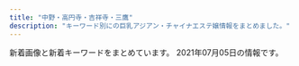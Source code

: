 ```yaml
---
title: "中野・高円寺・吉祥寺・三鷹"
description: "キーワード別にの巨乳アジアン・チャイナエステ嬢情報をまとめました。"
---
```


新着画像と新着キーワードをまとめています。
2021年07月05日の情報です。

<DmmAffiliateIns />
<KeywordTable
  shops={
    [
    {
        "keywords": {},
        "station": "JR\u963f\u4f50\u30f6\u8c37\u99c5\u5317\u53e3",
        "name": "\u693f",
        "url": "http://massage.black/",
        "img_links": [
            "http://massage.black/images/s01.jpg",
            "http://massage.black/images/img04.jpg",
            "http://massage.black/images/info.png",
            "http://massage.black/images/s02.jpg",
            "http://massage.black/images/s03.jpg",
            "http://massage.black/images/kan.jpg",
            "http://massage.black/images/qr.jpg",
            "http://massage.black/images/img02.jpg"
        ]
    },
    {
        "station": "\u65b0\u4e2d\u91ce\u99c54\u756a\u51fa\u53e3",
        "name": "\u6574\u4f53\u697d",
        "img_links": [
            "https://nakano-mensesthe.com/icon/twitter.png",
            "https://nakano-mensesthe.com/room/esthe1.jpg",
            "https://nakano-mensesthe.com/icon/yelp.png",
            "https://nakano-mensesthe.com/menu/blog.png",
            "https://nakano-mensesthe.com/button/home.png",
            "https://nakano-mensesthe.com/staff/nana-s1.jpg",
            "https://nakano-mensesthe.com/images/header3.png",
            "https://nakano-mensesthe.com/staff/eri-l1.jpg",
            "https://nakano-mensesthe.com/staff/nana-l1.jpg",
            "https://nakano-mensesthe.com/staff/aki-l1.jpg",
            "https://nakano-mensesthe.com/button/blog.png",
            "https://nakano-mensesthe.com/room/2.jpg",
            "https://nakano-mensesthe.com/staff/yuri-l1.jpg",
            "https://nakano-mensesthe.com/images/footer-l.png",
            "https://nakano-mensesthe.com/staff/yuri-s1.jpg",
            "https://nakano-mensesthe.com/images/clear.png",
            "https://nakano-mensesthe.com/2019/08/31/1.jpg",
            "https://nakano-mensesthe.com/images/main1.jpg",
            "https://nakano-mensesthe.com/images/main-sp.jpg",
            "https://nakano-mensesthe.com/link/mens-esthe.png",
            "https://nakano-mensesthe.com/button/staff.png",
            "https://nakano-mensesthe.com/2019/10/05/tenpo.jpg",
            "https://nakano-mensesthe.com/room/1.jpg",
            "https://nakano-mensesthe.com/icon/line.png",
            "https://nakano-mensesthe.com/room/esthe2.jpg",
            "https://nakano-mensesthe.com/icon/facebook.png",
            "https://nakano-mensesthe.com/images/footer-r.png",
            "https://nakano-mensesthe.com/menu/home.png",
            "https://nakano-mensesthe.com/room/3.jpg",
            "https://nakano-mensesthe.com/staff/eri-s1.jpg",
            "https://nakano-mensesthe.com/2020/12/21/eri.jpg",
            "https://nakano-mensesthe.com/room/4.jpg",
            "https://nakano-mensesthe.com/room/esthe3.jpg",
            "https://nakano-mensesthe.com/staff/aki-s1.jpg",
            "https://nakano-mensesthe.com/menu/gallery.png",
            "https://nakano-mensesthe.com/menu/friend.png",
            "https://nakano-mensesthe.com/room/7.jpg",
            "https://nakano-mensesthe.com/room/8.jpg",
            "https://nakano-mensesthe.com/menu/info.png"
        ],
        "keywords": {},
        "url": "https://nakano-mensesthe.com/"
    },
    {
        "station": "JR\u837b\u7aaa\u99c5\u897f\u53e3",
        "url": "https://mallow.relaxjp.com/",
        "keywords": {
            "C": 12
        },
        "img_links": [
            "https://mallow.relaxjp.com/css/nav/nav-004.jpg",
            "https://mallow.relaxjp.com/css/nav/nav-001.jpg",
            "https://mallow.relaxjp.com/css/staff/staff0006-a.jpg",
            "https://mallow.relaxjp.com/css/staff/staff04-a.jpg",
            "https://mallow.relaxjp.com/css/staff/staff15-a.jpg",
            "https://mallow.relaxjp.com/css/staff/staff14-a.jpg",
            "https://mallow.relaxjp.com/css/staff/staff0006-b.jpg",
            "https://mallow.relaxjp.com/css/staff/staff011-a.jpg",
            "https://mallow.relaxjp.com/css/nav/nav-0002.jpg",
            "https://mallow.relaxjp.com/css/staff/staff002-b.jpg",
            "https://mallow.relaxjp.com/css/cam0001.jpg",
            "https://mallow.relaxjp.com/css/staff/staff13-a.jpg",
            "https://mallow.relaxjp.com/css/head01.jpg",
            "https://mallow.relaxjp.com/css/staff/staff14-b.jpg",
            "https://mallow.relaxjp.com/css/staff/staff0001-a.jpg",
            "https://mallow.relaxjp.com/css/staff/staff12-a.jpg",
            "https://mallow.relaxjp.com/css/nav/nav-005.jpg",
            "https://mallow.relaxjp.com/css/staff/staff12-b.jpg",
            "https://mallow.relaxjp.com/css/staff/staff008-a.jpg",
            "https://mallow.relaxjp.com/css/nav/nav-0003.jpg",
            "https://mallow.relaxjp.com/css/staff/staff001-b.jpg",
            "https://mallow.relaxjp.com/css/staff/staff002-a.jpg",
            "https://mallow.relaxjp.com/css/staff/staff13-b.jpg",
            "https://mallow.relaxjp.com/css/top02.jpg",
            "https://mallow.relaxjp.com/css/nav/nav-006.jpg",
            "https://mallow.relaxjp.com/css/staff/staff008-b.jpg",
            "https://mallow.relaxjp.com/css/staff/staff09-a.jpg",
            "https://mallow.relaxjp.com/css/staff/staff03-a.jpg",
            "https://mallow.relaxjp.com/css/tel.png",
            "https://mallow.relaxjp.com/css/staff/staff09-b.jpg",
            "https://mallow.relaxjp.com/css/top03.jpg"
        ],
        "name": "\u30de\u30b7\u30e5\u30de\u30ed"
    },
    {
        "img_links": [
            "http://lovelyheart.iest.jp/images/staff/staff_012d.jpg",
            "http://lovelyheart.iest.jp/images/top/top_05.jpg",
            "http://lovelyheart.iest.jp/images/headerParts01.png",
            "http://lovelyheart.iest.jp/images/staff/staff_01.png",
            "http://lovelyheart.iest.jp/images/staff/staff_03d.jpg",
            "http://lovelyheart.iest.jp/images/home/index_15.png",
            "http://lovelyheart.iest.jp/images/staff/staff_011d.jpg",
            "http://lovelyheart.iest.jp/images/home/index_06.png",
            "http://lovelyheart.iest.jp/images/home/index_01.png",
            "http://lovelyheart.iest.jp/images/home/index_f.png",
            "http://lovelyheart.iest.jp/images/home/index_h.png",
            "http://lovelyheart.iest.jp/images/top_02.png",
            "http://lovelyheart.iest.jp/images/home/index_09.png",
            "http://lovelyheart.iest.jp/images/top/top_02.jpg",
            "http://lovelyheart.iest.jp/images/home/top.jpg",
            "http://lovelyheart.iest.jp/images/home/index_14.png",
            "http://lovelyheart.iest.jp/images/top/top_06.jpg",
            "http://lovelyheart.iest.jp/images/staff/staff_013d.jpg",
            "http://lovelyheart.iest.jp/images/staff/staff_07d.jpg",
            "http://lovelyheart.iest.jp/images/home/index_19.png",
            "http://lovelyheart.iest.jp/images/home/index_12.png",
            "http://lovelyheart.iest.jp/images/top_flash_02.jpg",
            "http://lovelyheart.iest.jp/images/staff/staff_010d.jpg",
            "http://lovelyheart.iest.jp/images/home/index_g.png",
            "http://lovelyheart.iest.jp/images/home/index_10.png",
            "http://lovelyheart.iest.jp/images/home/index_d.png",
            "http://lovelyheart.iest.jp/images/home/index_07.png",
            "http://lovelyheart.iest.jp/images/home/index_11.png",
            "http://lovelyheart.iest.jp/images/staff/staff_04d.jpg",
            "http://lovelyheart.iest.jp/images/home/index_05.png",
            "http://lovelyheart.iest.jp/images/staff/staff_09d.jpg",
            "http://lovelyheart.iest.jp/images/home/index_17.png",
            "http://lovelyheart.iest.jp/images/top_01.png",
            "http://lovelyheart.iest.jp/images/top/top_03.jpg",
            "http://lovelyheart.iest.jp/images/page_top.png",
            "http://lovelyheart.iest.jp/images/top/top_01.jpg",
            "http://lovelyheart.iest.jp/images/top_flash_01.jpg",
            "http://lovelyheart.iest.jp/images/staff/staff_02d.jpg",
            "http://lovelyheart.iest.jp/images/top/top_04.jpg",
            "http://lovelyheart.iest.jp/images/top/top_08.png",
            "http://lovelyheart.iest.jp/images/staff/staff_01d.jpg",
            "http://lovelyheart.iest.jp/images/home/index_13.png",
            "http://lovelyheart.iest.jp/images/staff/staff_03.png",
            "http://lovelyheart.iest.jp/images/home/campaign_02.jpg",
            "http://lovelyheart.iest.jp/images/top_04.png",
            "http://lovelyheart.iest.jp/images/home/index_tel.png",
            "http://lovelyheart.iest.jp/images/home/campaign_01.jpg",
            "http://lovelyheart.iest.jp/images/staff/staff_05d.jpg"
        ],
        "name": "\u30e9\u30d6\u30ea\u30cf\u30fc\u30c8",
        "station": "\u6b66\u8535\u95a2\u99c5\u5317\u53e3",
        "url": "http://lovelyheart.iest.jp/",
        "keywords": {
            "86": 1,
            "D": 7,
            "85": 4,
            "C": 1,
            "84": 2,
            "88": 1
        }
    },
    {
        "keywords": {
            "\u5de8\u4e73": 5,
            "\u4e73": 5
        },
        "name": "Pure Heart",
        "url": "https://pureheart.tokyo/",
        "station": "JR\u837b\u7aaa\u99c5\u5317\u53e3",
        "img_links": [
            "https://pureheart.tokyo/sites/default/files/pictures/2021-05/21052702.jpg",
            "https://pureheart.tokyo/sites/default/files/styles/large/public/pictures/2021-05/21052702.jpg",
            "https://pureheart.tokyo/sites/default/files/inline-images/PA311701.jpg",
            "https://pureheart.tokyo/sites/default/files/styles/large/public/pictures/2021-06/hikaru_001.jpg",
            "https://pureheart.tokyo/sites/default/files/pictures/2020-10/misaki_001.jpg",
            "https://pureheart.tokyo/sites/default/files/inline-images/PA311702.jpg",
            "https://pureheart.tokyo/sites/default/files/pictures/2018-06/aya_001.jpg",
            "https://pureheart.tokyo/sites/default/files/pictures/2021-06/hikaru_001.jpg",
            "https://pureheart.tokyo/sites/default/files/styles/large/public/pictures/2020-10/misaki_001.jpg"
        ]
    },
    {
        "station": "JR\u837b\u7aaa\u99c5\u897f\u53e3",
        "keywords": {},
        "name": "\u53f0\u6e7eSpa",
        "img_links": [
            "http://esthe-taiwanspa.com/img/aoi.jpg",
            "http://esthe-taiwanspa.com/img/miyu.jpg",
            "http://esthe-taiwanspa.com/img/yuki.jpg",
            "http://esthe-taiwanspa.com/img/emi001.jpg",
            "http://esthe-taiwanspa.com/img/topbg02.jpg",
            "http://esthe-taiwanspa.com/img/sara002.jpg",
            "http://esthe-taiwanspa.com/img/erika01.jpg",
            "http://esthe-taiwanspa.com/img/iphone.png",
            "http://esthe-taiwanspa.com/img/kasumi.jpg",
            "http://esthe-taiwanspa.com/img/2biore.png",
            "http://esthe-taiwanspa.com/img/corona-5.jpg",
            "http://esthe-taiwanspa.com/img/mask01.jpg",
            "http://esthe-taiwanspa.com/img/anna.png",
            "http://esthe-taiwanspa.com/img/corona-3.jpg",
            "http://esthe-taiwanspa.com/img/head_img.png",
            "http://esthe-taiwanspa.com/img/1purazuma.png",
            "http://esthe-taiwanspa.com/img/sara2.jpg",
            "http://esthe-taiwanspa.com/img/4ugai.png",
            "http://esthe-taiwanspa.com/img/rei02.jpg",
            "http://esthe-taiwanspa.com/img/miya.jpg",
            "http://esthe-taiwanspa.com/img/pagetop.png",
            "http://esthe-taiwanspa.com/img/corona-4.jpg",
            "http://esthe-taiwanspa.com/img/mika2.jpg",
            "http://esthe-taiwanspa.com/img/photo_01.jpg",
            "http://esthe-taiwanspa.com/img/ami.jpg",
            "http://esthe-taiwanspa.com/img/nana2.jpg",
            "http://esthe-taiwanspa.com/img/3kenon.png",
            "http://esthe-taiwanspa.com/img/corona-2.jpg",
            "http://esthe-taiwanspa.com/img/hina.jpg",
            "http://esthe-taiwanspa.com/img/miho3.jpg",
            "http://esthe-taiwanspa.com/img/honoka02.jpg",
            "http://esthe-taiwanspa.com/img/tel_img.png",
            "http://esthe-taiwanspa.com/img/mami.jpg"
        ],
        "url": "http://esthe-taiwanspa.com/"
    },
    {
        "img_links": [
            "http://k-angel.jpest.net/uploads//sites/40/2021/03/r1.jpg",
            "http://k-angel.jpest.net/uploads//sites/40/2021/04/g6.jpg",
            "http://k-angel.jpest.net/uploads//sites/40/2021/04/g5.jpg",
            "http://k-angel.jpest.net/uploads//sites/40/2021/04/58.jpg",
            "http://k-angel.jpest.net/uploads//sites/40/2021/04/07.jpg",
            "http://k-angel.jpest.net/uploads//sites/40/2021/04/ami-1.jpg",
            "http://k-angel.jpest.net/uploads//sites/40/elementor/thumbs/02-1-p60rnbhj18107rxkc44lekicvjl1jijr284slvbg6s.jpg",
            "http://k-angel.jpest.net/uploads//sites/40/2021/03/r6.jpg",
            "http://k-angel.jpest.net/uploads//sites/40/2021/03/r3.jpg",
            "http://k-angel.jpest.net/uploads//sites/40/2021/03/r5.jpg",
            "http://k-angel.jpest.net/uploads//sites/40/2021/03/r2.jpg",
            "http://k-angel.jpest.net/uploads//sites/40/elementor/thumbs/07-p60rlzjrco7drnv741emdelukw5bmy9fvmv14raj04.jpg",
            "http://k-angel.jpest.net/uploads//sites/40/2021/04/02-1.jpg",
            "http://k-angel.jpest.net/uploads//sites/40/2021/04/g1-1.jpg",
            "http://k-angel.jpest.net/uploads//sites/40/elementor/thumbs/03-p60rkojtuyf1n5rgqh39wqgsvmkyy32v168r4x87n8.jpg",
            "http://k-angel.jpest.net/uploads//sites/40/2021/04/03.jpg",
            "http://k-angel.jpest.net/uploads//sites/40/2021/03/r4.jpg",
            "http://k-angel.jpest.net/uploads//sites/40/elementor/thumbs/58-p60shh54avb6pe4l8neowgjqzkxzhx9q7hmlwglqk4.jpg",
            "http://k-angel.jpest.net/uploads//sites/40/2021/04/17.jpg",
            "http://k-angel.jpest.net/uploads//sites/40/elementor/thumbs/17-p60rpfmgesx8c6uyzj1dijaozr5ruzy0coz4ha6k6s.jpg"
        ],
        "url": "http://k-angel.jpest.net/",
        "name": "Angel\u30fb\u30a8\u30f3\u30b8\u30a7\u30eb",
        "station": "JR\u9ad8\u5186\u5bfa\u99c5\u5317\u53e3",
        "keywords": {
            "C": 34,
            "D": 4
        }
    },
    {
        "name": "\u4e21\u53ea\u732b\u30fb\u30ea\u30e3\u30f3\u30c1\u30fc\u30e2\u30fc",
        "url": "http://twocats.jps.mn/",
        "station": "JR\u963f\u4f50\u30f6\u8c37\u99c5\u5357\u53e3",
        "img_links": [],
        "keywords": {}
    },
    {
        "keywords": {
            "87": 18,
            "E": 6,
            "D": 24,
            "88": 6,
            "86": 6
        },
        "name": "\u3046\u3055\u304e\u306e\u304a\u90e8\u5c4b",
        "station": "\u4e0a\u77f3\u795e\u4e95\u99c5\u5357\u53e3",
        "img_links": [
            "http://www.usagi.esturl.com/files/005.jpg",
            "http://www.usagi.esturl.com/images/sw_home.png",
            "http://www.usagi.esturl.com/files/005-02.jpg",
            "http://www.usagi.esturl.com/images/sp_btn_interior.png",
            "http://www.usagi.esturl.com/files/003.jpg",
            "http://www.usagi.esturl.com/files/001-02.jpg",
            "http://www.usagi.esturl.com/files/002.jpg",
            "http://www.usagi.esturl.com/images/shop/shop04.jpg",
            "http://www.usagi.esturl.com/images/side_link02.png",
            "http://www.usagi.esturl.com/files/004-02.jpg",
            "http://www.usagi.esturl.com/files/003-02.jpg",
            "http://www.usagi.esturl.com/images/side_link01.png",
            "http://www.usagi.esturl.com/images/sw_tel.png",
            "http://www.usagi.esturl.com/images/line_yoyaku.jpg",
            "http://www.usagi.esturl.com/images/sp_btn_tel.png",
            "http://www.usagi.esturl.com/images/shop/shop01.jpg",
            "http://www.usagi.esturl.com/files/002-02.jpg",
            "http://www.usagi.esturl.com/files/004.jpg",
            "http://www.usagi.esturl.com/images/side_link03.png",
            "http://www.usagi.esturl.com/files/001.jpg",
            "http://www.usagi.esturl.com/images/mainimg01.png",
            "http://www.usagi.esturl.com/images/shop/shop02.jpg",
            "http://www.usagi.esturl.com/images/mainimg01_sp.png",
            "http://www.usagi.esturl.com/images/shop/shop03.jpg"
        ],
        "url": "http://www.usagi.esturl.com/"
    },
    {
        "keywords": {
            "E": 8
        },
        "url": "https://seitai.tokyo/",
        "station": "\u65b0\u9ad8\u5186\u5bfa\u99c52\u756a\u51fa\u53e3",
        "img_links": [
            "https://seitai.tokyo/wp-content/themes/este/img/4.jpg",
            "https://seitai.tokyo/wp-content/themes/este/img/tel_header.png",
            "https://seitai.tokyo/wp-content/themes/este/img/top-img04.png",
            "https://seitai.tokyo/wp-content/themes/este/img/top-img05.png",
            "https://seitai.tokyo/wp-content/themes/este/img/tel02.png",
            "https://seitai.tokyo/wp-content/uploads/2020/01/sacggihuojpa.jpg",
            "https://seitai.tokyo/wp-content/themes/este/img/2.jpg",
            "https://seitai.tokyo/wp-content/themes/este/img/6.jpg",
            "https://seitai.tokyo/wp-content/themes/este/img/top-img01.png",
            "https://seitai.tokyo/wp-content/themes/este/img/tel.png",
            "https://seitai.tokyo/wp-content/uploads/2020/01/sertdyfugihoa1.jpg",
            "https://seitai.tokyo/wp-content/themes/este/img/1.jpg",
            "https://seitai.tokyo/wp-content/themes/este/img/tel_footer.png",
            "https://seitai.tokyo/wp-content/themes/este/img/5.jpg",
            "https://seitai.tokyo/wp-content/themes/este/img/7.jpg",
            "https://seitai.tokyo/wp-content/themes/este/img/8.jpg",
            "https://seitai.tokyo/wp-content/themes/este/img/top-img02.png",
            "https://seitai.tokyo/wp-content/themes/este/img/top-img03a.png",
            "https://seitai.tokyo/wp-content/themes/este/img/3.jpg"
        ],
        "name": "\u6e05\u6574\u4f53"
    },
    {
        "keywords": {
            "86": 7,
            "C": 13,
            "D": 4,
            "E": 3
        },
        "station": "JR\u9ad8\u5186\u5bfa\u99c5\u5317\u53e3",
        "name": "\u65b0\u53f0\u5317",
        "url": "http://hakanai.tokyo/",
        "img_links": [
            "http://hakanai.tokyo/style/images/bj3.png",
            "http://hakanai.tokyo/style/images/end.jpg",
            "http://hakanai.tokyo/uploads/210520/1-210520130RR45.jpg",
            "http://hakanai.tokyo/uploads/210623/1-210623123610M3.jpg",
            "http://hakanai.tokyo/style/images/top.png",
            "http://hakanai.tokyo/uploads/200903/1-200Z3144JG54.jpg",
            "http://hakanai.tokyo/uploads/200903/1-200Z3144H2605.jpg",
            "http://hakanai.tokyo/uploads/210623/1-210623123621608.jpg",
            "http://hakanai.tokyo/uploads/210112/1-210112151943312.jpg",
            "http://hakanai.tokyo/uploads/200703/1-200F314511G53.jpg",
            "http://hakanai.tokyo/uploads/210623/1-210623123632638.jpg",
            "http://hakanai.tokyo/style/images/girl-z1.jpg",
            "http://hakanai.tokyo/style/images/staff_line.png",
            "http://hakanai.tokyo/uploads/201225/1-2012251A14GR.jpg",
            "http://hakanai.tokyo/uploads/210520/1-210520130S93Q.jpg",
            "http://hakanai.tokyo/uploads/201225/1-2012251A210T8.jpg",
            "http://hakanai.tokyo/plus/images/room5.jpg",
            "http://hakanai.tokyo/style/images/room4.jpg",
            "http://hakanai.tokyo/uploads/200903/1-200Z3144I92D.jpg",
            "http://hakanai.tokyo/uploads/210112/1-21011215202O45.jpg",
            "http://hakanai.tokyo/uploads/210520/1-210520130QKZ.jpg",
            "http://hakanai.tokyo/style/images/room1.jpg",
            "http://hakanai.tokyo/uploads/210112/1-210112151422E5.jpg",
            "http://hakanai.tokyo/style/images/dt.jpg",
            "http://hakanai.tokyo/uploads/200703/1-200F3144ZN57.jpg",
            "http://hakanai.tokyo/style/images/mobile.jpg",
            "http://hakanai.tokyo/style/images/room3.jpg",
            "http://hakanai.tokyo/style/images/girl-z2.jpg",
            "http://hakanai.tokyo/uploads/201225/1-2012251A2024P.jpg",
            "http://hakanai.tokyo/style/images/room2.jpg"
        ]
    },
    {
        "img_links": [
            "http://relax-free.info/rose/images/t3.jpg",
            "http://relax-free.info/rose/images/s11.jpg",
            "http://relax-free.info/rose/images/s9.jpg",
            "http://relax-free.info/rose/images/s12.jpg",
            "http://relax-free.info/rose/images/t4.jpg",
            "http://relax-free.info/rose/images/bill4.jpg",
            "http://relax-free.info/rose/images/bill1.jpg",
            "http://relax-free.info/rose/images/bill5.jpg",
            "http://relax-free.info/rose/images/bar-greeting.png",
            "http://relax-free.info/rose/images/bill2.jpg",
            "http://relax-free.info/rose/images/t1.jpg",
            "http://relax-free.info/rose/images/bar-sejutu.png",
            "http://relax-free.info/rose/images/s10.jpg",
            "http://relax-free.info/rose/images/bill3.jpg",
            "http://relax-free.info/rose/images/t2.jpg"
        ],
        "name": "\u30ed\u30fc\u30ba",
        "url": "http://relax-free.info/rose/",
        "keywords": {
            "C": 1
        },
        "station": "JR\u6771\u4e2d\u91ce\u99c5\u897f\u53e3"
    },
    {
        "img_links": [
            "http://aroma-relax.blue/images/an_5_01.jpg",
            "http://aroma-relax.blue/images/slider/slide3.png",
            "http://aroma-relax.blue/images/index_01.jpg",
            "http://aroma-relax.blue/images/r1.jpg",
            "http://aroma-relax.blue/images/r2.jpg",
            "http://aroma-relax.blue/images/a4.jpg",
            "http://aroma-relax.blue/images/staff_images/cg08.jpg",
            "http://aroma-relax.blue/images/slider/slide2.png",
            "http://aroma-relax.blue/images/staff_images/cg03.jpg",
            "http://aroma-relax.blue/images/a1.jpg",
            "http://aroma-relax.blue/images/an_3_01.jpg",
            "http://aroma-relax.blue/images/staff_images/cg071.jpg",
            "http://aroma-relax.blue/images/a2.jpg",
            "http://aroma-relax.blue/images/r3.jpg",
            "http://aroma-relax.blue/images/a3.jpg",
            "http://aroma-relax.blue/images/r5.jpg",
            "http://aroma-relax.blue/images/line.jpg",
            "http://aroma-relax.blue/images/an_1_01.jpg",
            "http://aroma-relax.blue/images/an_2_02.jpg",
            "http://aroma-relax.blue/images/slider/slide2s.png",
            "http://aroma-relax.blue/images/staff_images/cg061.jpg",
            "http://aroma-relax.blue/images/r4.jpg",
            "http://aroma-relax.blue/images/staff_images/cg05.jpg",
            "http://aroma-relax.blue/images/an_5_02.jpg",
            "http://aroma-relax.blue/images/staff_images/cg02.jpg",
            "http://aroma-relax.blue/images/an_6_01.jpg",
            "http://aroma-relax.blue/images/slider/slide3s.png",
            "http://aroma-relax.blue/images/an_4_01.jpg",
            "http://aroma-relax.blue/images/an_6_02.jpg",
            "http://aroma-relax.blue/images/an_3_02.jpg",
            "http://aroma-relax.blue/images/no.png",
            "http://aroma-relax.blue/images/an_1_02.jpg",
            "http://aroma-relax.blue/images/slider/slide1s.png",
            "http://aroma-relax.blue/images/an_4_02.jpg",
            "http://aroma-relax.blue/images/slider/slide1.png",
            "http://aroma-relax.blue/images/an_2_01.jpg",
            "http://aroma-relax.blue/images/staff_images/cg07.jpg",
            "http://aroma-relax.blue/images/staff_images/cg01.jpg",
            "http://aroma-relax.blue/images/staff_images/cg06.jpg",
            "http://aroma-relax.blue/images/r6.jpg",
            "http://aroma-relax.blue/images/ff.jpg",
            "http://aroma-relax.blue/images/qr.jpg"
        ],
        "url": "http://aroma-relax.blue/",
        "name": "\u3086\u304d\u59eb",
        "station": "JR\u9ad8\u5186\u5bfa\u99c5\u5357\u53e3",
        "keywords": {
            "D": 4,
            "86": 7,
            "E": 3
        }
    },
    {
        "station": "\u4e2d\u91ce\u5742\u4e0a\u99c5A1\u53e3",
        "keywords": {
            "85": 2,
            "89": 6,
            "88": 6
        },
        "img_links": [
            "http://suityuka.info/images/m04.jpg",
            "http://www.suityuka.info/img/miki1.jpg",
            "http://www.suityuka.info/img/miho1.jpg",
            "http://suityuka.info/i/images/yuri1.jpg",
            "http://suityuka.info/img/mihoi1.jpg",
            "http://suityuka.info/i/gals/miho1.jpg",
            "http://www.suityuka.info/images/m02.jpg",
            "http://suityuka.info/images/m03.jpg",
            "http://suityuka.info/img/yuri1.jpg",
            "http://www.suityuka.info/img/yuri1.jpg",
            "http://suityuka.info/img/rumi1.jpg",
            "http://www.suityuka.info/images/m03.jpg",
            "http://suityuka.info/i/gals/rumi1.jpg",
            "http://www.suityuka.info/i/images/yuri1.jpg",
            "http://suityuka.info/images/m02.jpg",
            "http://www.suityuka.info/images/m04.jpg",
            "http://suityuka.info/img/miki1.jpg",
            "http://suityuka.info/i/gals/yuri1.jpg",
            "http://suityuka.info/i/gals/miki1.jpg",
            "http://suityuka.info/img/miho1.jpg"
        ],
        "name": "\u6c34\u4e2d\u82b1",
        "url": "http://suityuka.info/"
    },
    {
        "name": "S\u30fb\u30a2\u30ed\u30de",
        "station": "JR\u4e2d\u91ce\u99c5\u5317\u53e3",
        "keywords": {},
        "img_links": [
            "http://www.es-sanken.link/images/head.jpg",
            "http://www.es-sanken.link/staff/mayu.jpg",
            "http://www.es-sanken.link/images/4.jpg",
            "http://www.es-sanken.link/sp/img/mai1.jpg",
            "http://www.es-sanken.link/sp/images/sys1.jpg",
            "http://www.es-sanken.link/sp/staff/sayuri.jpg",
            "http://www.es-sanken.link/images/sys3.jpg",
            "http://www.es-sanken.link/sp/staff/mayu.jpg",
            "http://www.es-sanken.link/img/rina1.jpg",
            "http://www.es-sanken.link/images/1.jpg",
            "http://www.es-sanken.link/sp/images/tel.jpg",
            "http://www.es-sanken.link/images/tg.jpg",
            "http://www.es-sanken.link/sp/staff/rina.jpg",
            "http://www.es-sanken.link/sp/images/news.jpg",
            "http://www.es-sanken.link/images/staff_t.jpg",
            "http://www.es-sanken.link/sp/images/ac2.jpg",
            "http://www.es-sanken.link/sp/img/kana1.jpg",
            "http://www.es-sanken.link/img/ayumi1.jpg",
            "http://www.es-sanken.link/images/ta.jpg",
            "http://www.es-sanken.link/staff/sayuri.jpg",
            "http://www.es-sanken.link/images/sys2.jpg",
            "http://www.es-sanken.link/images/tr.jpg",
            "http://www.es-sanken.link/images/rec1.jpg",
            "http://www.es-sanken.link/images/interior_t.jpg",
            "http://www.es-sanken.link/staff/kana.jpg",
            "http://www.es-sanken.link/sp/images/newsb.png",
            "http://www.es-sanken.link/img/mayu1.jpg",
            "http://www.es-sanken.link/images/up.png",
            "http://www.es-sanken.link/images/int2.jpg",
            "http://www.es-sanken.link/sp/staff/ayumi.jpg",
            "http://www.es-sanken.link/sp/images/footer.jpg",
            "http://www.es-sanken.link/sp/staff/mai.jpg",
            "http://www.es-sanken.link/sp/img/rina1.jpg",
            "http://www.es-sanken.link/img/sayuri1.jpg",
            "http://www.es-sanken.link/sp/img/sayuri1.jpg",
            "http://www.es-sanken.link/sp/img/mayu1.jpg",
            "http://www.es-sanken.link/images/sys1.jpg",
            "http://www.es-sanken.link/img/mai2.jpg",
            "http://www.es-sanken.link/sp/images/ac1.jpg",
            "http://www.es-sanken.link/staff/rina.jpg",
            "http://www.es-sanken.link/images/5.jpg",
            "http://www.es-sanken.link/sp/images/topgirl.jpg",
            "http://www.es-sanken.link/sp/images/rec1.jpg",
            "http://www.es-sanken.link/staff/mai.jpg",
            "http://www.es-sanken.link/sp/images/sys3.jpg",
            "http://www.es-sanken.link/images/sm.jpg",
            "http://www.es-sanken.link/images/6.jpg",
            "http://www.es-sanken.link/sp/img/ayumi1.jpg",
            "http://www.es-sanken.link/sp/images/sys2.jpg",
            "http://www.es-sanken.link/sp/images/interior_t.jpg",
            "http://www.es-sanken.link/sp/images/head.jpg",
            "http://www.es-sanken.link/img/mai1.jpg",
            "http://www.es-sanken.link/sp/images/comment.jpg",
            "http://www.es-sanken.link/sp/images/int2.jpg",
            "http://www.es-sanken.link/sp/staff/kana.jpg",
            "http://www.es-sanken.link/images/int1.jpg",
            "http://www.es-sanken.link/images/news.jpg",
            "http://www.es-sanken.link/images/2.jpg",
            "http://www.es-sanken.link/images/3.jpg",
            "http://www.es-sanken.link/images/rec2.jpg",
            "http://www.es-sanken.link/sp/images/staff_t.jpg",
            "http://www.es-sanken.link/img/kana1.jpg",
            "http://www.es-sanken.link/sp/images/rec2.jpg",
            "http://www.es-sanken.link/sp/images/int1.jpg",
            "http://www.es-sanken.link/staff/ayumi.jpg"
        ],
        "url": "http://www.es-sanken.link"
    },
    {
        "keywords": {
            "\u30bb\u30af\u30b7\u30fc": 1
        },
        "station": "JR\u4e2d\u91ce\u99c5\u5357\u53e3",
        "name": "Angelica\u30fb\u30a2\u30f3\u30b8\u30a7\u30ea\u30ab",
        "img_links": [
            "http://heal-rlx.com/images/sptel.png",
            "http://heal-rlx.com/images/access/road1.jpg",
            "http://heal-rlx.com/images/access/road3.jpg",
            "http://heal-rlx.com/scdl/staff/10071.jpg",
            "http://heal-rlx.com/scdl/staff/10041.jpg",
            "http://heal-rlx.com/scdl/staff/10102.jpg",
            "http://heal-rlx.com/scdl/staff/10111.jpg",
            "http://heal-rlx.com/scdl/staff/10121.jpg",
            "http://heal-rlx.com/images/access/roaddm.png",
            "http://heal-rlx.com/images/gallery/gallery01.jpg",
            "http://heal-rlx.com/images/access/road4.jpg",
            "http://heal-rlx.com/scdl/staff/10131.jpg",
            "http://heal-rlx.com/scdl/staff/10132.jpg",
            "http://heal-rlx.com/images/gallery/gallery03.jpg",
            "http://heal-rlx.com/scdl/staff/10011.jpg",
            "http://heal-rlx.com/scdl/staff/10101.jpg",
            "http://heal-rlx.com/scdl/staff/10122.jpg",
            "http://heal-rlx.com/images/access/road2.jpg",
            "http://heal-rlx.com/images/access/kanban.jpg",
            "http://heal-rlx.com/images/gallery/gallery02.jpg",
            "http://heal-rlx.com/images/campaign1.jpg",
            "http://heal-rlx.com/images/sptod.png",
            "http://heal-rlx.com/images/rec.jpg",
            "http://heal-rlx.com/scdl/staff/10031.jpg",
            "http://heal-rlx.com/scdl/staff/10151.jpg",
            "http://heal-rlx.com/scdl/staff/10141.jpg",
            "http://heal-rlx.com/images/campaign2.jpg",
            "http://heal-rlx.com/scdl/staff/10051.jpg"
        ],
        "url": "http://heal-rlx.com/"
    },
    {
        "name": "\u4e00\u76ee\u60da\u308c",
        "station": "\u6b66\u8535\u95a2\u99c5\u5357\u53e3",
        "keywords": {
            "86": 15,
            "89": 4,
            "D": 12,
            "C": 15,
            "E": 3,
            "88": 4,
            "87": 3,
            "85": 4
        },
        "url": "http://xiretyuat.xyz/",
        "img_links": [
            "http://xiretyuat.xyz/static/picture/room2.jpg",
            "http://xiretyuat.xyz/images/1-1Z41911200GA.png",
            "http://xiretyuat.xyz/uploads/210511/1-210511131450912.jpg",
            "http://xiretyuat.xyz/uploads/201215/1-2012151405433S.jpg",
            "http://xiretyuat.xyz/static/picture/img_tel.png",
            "http://xiretyuat.xyz/static/picture/tit_staff01.png",
            "http://xiretyuat.xyz/uploads/210319/1-21031916032G39.jpg",
            "http://xiretyuat.xyz/uploads/210408/1-21040Q33AR20.jpg",
            "http://xiretyuat.xyz/static/picture/tit_staff02.png",
            "http://xiretyuat.xyz/uploads/210408/1-21040Q33H0N7.jpg",
            "http://xiretyuat.xyz/uploads/201215/1-201215140451403.jpg",
            "http://xiretyuat.xyz/uploads/210127/1-21012G0344A00.jpg",
            "http://xiretyuat.xyz/uploads/210319/1-2103191603104W.jpg",
            "http://xiretyuat.xyz/uploads/210127/1-21012G0345B96.jpg",
            "http://xiretyuat.xyz/static/picture/room1.jpg",
            "http://xiretyuat.xyz/static/picture/tit_therapist.png",
            "http://xiretyuat.xyz/uploads/210408/1-21040Q33G0920.jpg",
            "http://xiretyuat.xyz/uploads/210511/1-21051113142N43.jpg",
            "http://xiretyuat.xyz/static/picture/sp_tit_staff02.png",
            "http://xiretyuat.xyz/static/picture/sp_tit_staff01.png",
            "http://xiretyuat.xyz/static/picture/maining.jpg",
            "http://xiretyuat.xyz/static/picture/room3.jpg",
            "http://xiretyuat.xyz/uploads/210127/1-21012G03430533.jpg",
            "http://xiretyuat.xyz/static/picture/sp_tit_therapist.png",
            "http://xiretyuat.xyz/uploads/210511/1-2105111315014b.jpg",
            "http://xiretyuat.xyz/uploads/210319/1-21031916033XB.jpg",
            "http://xiretyuat.xyz/static/picture/top.jpg",
            "http://xiretyuat.xyz/static/picture/sp_tit_new.png",
            "http://xiretyuat.xyz/static/picture/tit_new.png",
            "http://xiretyuat.xyz/static/picture/room4.jpg",
            "http://xiretyuat.xyz/uploads/201215/1-2012151405215G.jpg",
            "http://xiretyuat.xyz/uploads/210327/1-21032G53UQ59.jpg"
        ]
    },
    {
        "name": "\u591c\u6765\u9999",
        "station": "JR\u4e2d\u91ce\u99c5\u5357\u53e3",
        "url": "http://www.come0.work/",
        "keywords": {
            "\u4e73": 1
        },
        "img_links": [
            "http://www.come0.work/templets/default/picture/top01.png",
            "http://www.come0.work/templets/default/picture/sys1.jpg",
            "http://www.come0.work/templets/default/picture/footer.png",
            "http://www.come0.work/templets/default/picture/stal.png",
            "http://www.come0.work/uploads/201110/1-201110102F2323.jpg",
            "http://www.come0.work/{dede:global.cfg_templets_skin/}/picture/cg01.jpg",
            "http://www.come0.work/uploads/201102/1-201102105649605.jpg",
            "http://www.come0.work/uploads/201102/1-201102105636225.jpg",
            "http://www.come0.work/templets/default/picture/tit4.jpg",
            "http://www.come0.work/templets/default/picture/tit2.jpg",
            "http://www.come0.work/templets/default/picture/tit1.jpg",
            "http://www.come0.work/{dede:global.cfg_templets_skin/}/picture/cg02.jpg",
            "http://www.come0.work/templets/default/picture/tit5.jpg",
            "http://www.come0.work/templets/default/picture/top02.png",
            "http://www.come0.work/templets/default/picture/top03.png",
            "http://www.come0.work/templets/default/picture/tit3.jpg"
        ]
    },
    {
        "img_links": [
            "http://rainbow.esnavi.work/sp_nav01.png",
            "http://rainbow.esnavi.work/sp_top.jpg",
            "http://rainbow.esnavi.work/mimi.jpg",
            "http://rainbow.esnavi.work/sp_nav03.png",
            "http://rainbow.esnavi.work/2020033010050746.jpg",
            "http://rainbow.esnavi.work/2020022105445070.jpg",
            "http://rainbow.esnavi.work/kanban.jpg",
            "http://rainbow.esnavi.work/2020033010050818.jpg",
            "http://rainbow.esnavi.work/2020022105435581.jpg",
            "http://rainbow.esnavi.work/sp_nav02.png",
            "http://rainbow.esnavi.work/tit_staff03.png"
        ],
        "keywords": {
            "D": 15,
            "84": 1,
            "88": 4,
            "C": 13,
            "86": 15,
            "E": 4
        },
        "name": "\u30ec\u30a4\u30f3\u30dc\u30fc",
        "url": "http://rainbow.esnavi.work/",
        "station": "JR\u837b\u7aaa\u99c5\u897f\u53e3"
    },
    {
        "img_links": [
            "http://www.fuwafuwa-massage.work/img/mo.png",
            "http://www.fuwafuwa-massage.work/img/acc4.jpg",
            "http://www.fuwafuwa-massage.work/img/st29.jpg",
            "http://www.fuwafuwa-massage.work/img/acc1.jpg",
            "http://www.fuwafuwa-massage.work/img/st30.jpg",
            "http://www.fuwafuwa-massage.work/img/fla.jpg",
            "http://www.fuwafuwa-massage.work/img/acc3.jpg",
            "http://www.fuwafuwa-massage.work/img/botton.jpg",
            "http://www.fuwafuwa-massage.work/img/acc2.jpg",
            "http://www.fuwafuwa-massage.work/img/head.jpg"
        ],
        "name": "\u3075\u308f\u3075\u308f",
        "station": "JR\u4e2d\u91ce\u99c5\u5317\u53e3",
        "keywords": {
            "C": 7,
            "84": 1,
            "86": 1,
            "E": 1,
            "D": 1
        },
        "url": "http://www.fuwafuwa-massage.work/"
    },
    {
        "station": "JR\u897f\u837b\u7aaa\u99c5\u5317\u53e3",
        "url": "http://sei-ren.work/",
        "name": "\u6e05\u604b \uff5e\u305b\u3044\u308c\u3093\uff5e",
        "img_links": [
            "http://sei-ren.work/img/rin1.png",
            "http://sei-ren.work/sp/images/tel.jpg",
            "http://sei-ren.work/sp/staff/yuki.jpg",
            "http://sei-ren.work/sp/images/e5.jpg",
            "http://sei-ren.work/sp/img/riri1.png",
            "http://sei-ren.work/images/sys4.jpg",
            "http://sei-ren.work/sp/images/sisu_t.jpg",
            "http://sei-ren.work/staff/rin.jpg",
            "http://sei-ren.work/sp/images/s4.jpg",
            "http://sei-ren.work/images/news.jpg",
            "http://sei-ren.work/images/sys1.jpg",
            "http://sei-ren.work/sp/images/e3.jpg",
            "http://sei-ren.work/sp/images/e2.jpg",
            "http://sei-ren.work/images/b1.jpg",
            "http://sei-ren.work/sp/staff/riri.jpg",
            "http://sei-ren.work/sp/images/e1.jpg",
            "http://sei-ren.work/images/int2.jpg",
            "http://sei-ren.work/sp/staff/rin.jpg",
            "http://sei-ren.work/sp/images/int1.jpg",
            "http://sei-ren.work/sp/img/yuki1.png",
            "http://sei-ren.work/sp/images/interior_t.jpg",
            "http://sei-ren.work/images/sm.jpg",
            "http://sei-ren.work/sp/images/sisu1.png",
            "http://sei-ren.work/images/staff_t.jpg",
            "http://sei-ren.work/img/sizuka1.png",
            "http://sei-ren.work/sp/staff/sizuka.jpg",
            "http://sei-ren.work/sp/images/int2.png",
            "http://sei-ren.work/images/tg.jpg",
            "http://sei-ren.work/sp/menu/staff.jpg",
            "http://sei-ren.work/sp/images/sys4.png",
            "http://sei-ren.work/sp/images/head.jpg",
            "http://sei-ren.work/sp/menu/top.jpg",
            "http://sei-ren.work/staff/emi.jpg",
            "http://sei-ren.work/sp/menu/sisu.jpg",
            "http://sei-ren.work/sp/images/e6.jpg",
            "http://sei-ren.work/img/riri1.png",
            "http://sei-ren.work/sp/images/s3.jpg",
            "http://sei-ren.work/sp/images/sys2.jpg",
            "http://sei-ren.work/images/sys2.jpg",
            "http://sei-ren.work/sp/images/s2.jpg",
            "http://sei-ren.work/sp/images/staff_t.jpg",
            "http://sei-ren.work/images/interior_t.jpg",
            "http://sei-ren.work/staff/yuki.jpg",
            "http://sei-ren.work/staff/riri.jpg",
            "http://sei-ren.work/img/yuki1.png",
            "http://sei-ren.work/img/emi1.png",
            "http://sei-ren.work/sp/staff/emi.jpg",
            "http://sei-ren.work/images/rec.jpg",
            "http://sei-ren.work/sp/images/sys1.jpg",
            "http://sei-ren.work/images/b2.jpg",
            "http://sei-ren.work/sp/images/sys3.jpg",
            "http://sei-ren.work/sp/images/footer.png",
            "http://sei-ren.work/sp/images/newsb.png",
            "http://sei-ren.work/images/head.jpg",
            "http://sei-ren.work/sp/images/topgirl.jpg",
            "http://sei-ren.work/sp/images/rec.jpg",
            "http://sei-ren.work/sp/img/emi1.png",
            "http://sei-ren.work/sp/images/news.jpg",
            "http://sei-ren.work/sp/images/e4.jpg",
            "http://sei-ren.work/images/b3.jpg",
            "http://sei-ren.work/staff/sizuka.jpg",
            "http://sei-ren.work/sp/images/ac1.jpg",
            "http://sei-ren.work/sp/img/sizuka1.png",
            "http://sei-ren.work/sp/img/rin1.png",
            "http://sei-ren.work/images/int1.jpg",
            "http://sei-ren.work/sp/menu/interior.jpg",
            "http://sei-ren.work/images/sys3.jpg"
        ],
        "keywords": {}
    },
    {
        "img_links": [
            "https://x-aroma.com/wp-content/uploads/2021/03/9874567sop.jpg",
            "https://x-aroma.com/wp-content/uploads/2019/12/98721sop.jpg",
            "https://x-aroma.com/wp-content/uploads/2019/12/98716sop.jpg",
            "https://x-aroma.com/wp-content/themes/este/img/top-img01b.png",
            "https://x-aroma.com/wp-content/uploads/2021/03/987261sop.jpg",
            "https://x-aroma.com/wp-content/uploads/2019/06/11sop.jpg",
            "https://x-aroma.com/wp-content/uploads/2019/06/22sop.jpg",
            "https://x-aroma.com/wp-content/uploads/2019/06/44sop.jpg",
            "https://x-aroma.com/wp-content/uploads/2019/12/211sop.jpg",
            "https://x-aroma.com/wp-content/uploads/2019/06/33sop.jpg",
            "https://x-aroma.com/wp-content/themes/este/img/2.jpg",
            "https://x-aroma.com/wp-content/uploads/2021/03/1ruiksop.jpg",
            "https://x-aroma.com/wp-content/uploads/2021/03/4567sop.jpg",
            "https://x-aroma.com/wp-content/uploads/2019/12/8765712sop.jpg",
            "https://x-aroma.com/wp-content/themes/este/img/tel_footer.png",
            "https://x-aroma.com/wp-content/themes/este/img/top-img02.png",
            "https://x-aroma.com/wp-content/themes/este/img/call.png",
            "https://x-aroma.com/wp-content/uploads/2021/03/908765sop.jpg",
            "https://x-aroma.com/wp-content/themes/este/img/3.jpg",
            "https://x-aroma.com/wp-content/uploads/2021/03/2121sop.jpg",
            "https://x-aroma.com/wp-content/themes/este/img/4.jpg",
            "https://x-aroma.com/wp-content/uploads/2021/03/897621sop.jpg",
            "https://x-aroma.com/wp-content/themes/este/img/top-img01a.png",
            "https://x-aroma.com/wp-content/uploads/2021/03/345678sop.jpg",
            "https://x-aroma.com/wp-content/themes/este/img/1.jpg",
            "https://x-aroma.com/wp-content/themes/este/img/tel_header.png"
        ],
        "station": "JR\u837b\u7aaa\u99c5\u5357\u53e3",
        "name": "\u30bd\u30d7\u30e9\u30ce",
        "keywords": {
            "D": 9,
            "E": 9,
            "C": 4,
            "F": 8
        },
        "url": "https://x-aroma.com/"
    },
    {
        "keywords": {
            "86": 5,
            "C": 5,
            "87": 5,
            "D": 5
        },
        "station": "JR\u9ad8\u5186\u5bfa\u99c5\u5357\u53e3",
        "name": "\u3082\u307f\u30fc\u3086",
        "url": "http://f-rlx.xyz/",
        "img_links": [
            "http://f-rlx.xyz/s/image/nav_top.png",
            "http://f-rlx.xyz/images/index_20.jpg",
            "http://f-rlx.xyz/images/index_23.jpg",
            "http://f-rlx.xyz/images/upload/thumb/4ad33c8e16db5ba5.jpg",
            "http://f-rlx.xyz/images/info.jpg",
            "http://f-rlx.xyz/images/index_29.jpg",
            "http://f-rlx.xyz/images/index_16.jpg",
            "http://f-rlx.xyz/images/index_01.jpg",
            "http://f-rlx.xyz/images/index_26.jpg",
            "http://f-rlx.xyz/images/index_05.jpg",
            "http://f-rlx.xyz/images/upload/thumb/87360a30af268254.jpg",
            "http://f-rlx.xyz/images/index_12.jpg",
            "http://f-rlx.xyz/s/images/pc.png",
            "http://f-rlx.xyz/images/01.jpg",
            "http://f-rlx.xyz/images/upload/thumb/12c7dee67ce9a3ec.jpg",
            "http://f-rlx.xyz/images/index_04.jpg",
            "http://f-rlx.xyz/images/upload/thumb/b5b618087f90a9f8.jpg",
            "http://f-rlx.xyz/s/images/slider/next.png",
            "http://f-rlx.xyz/s/images/service_01.png",
            "http://f-rlx.xyz/images/upload/thumb/02f5c6f80e764efa.jpg",
            "http://f-rlx.xyz/images/index_03.jpg",
            "http://f-rlx.xyz/images/upload/thumb/ca7495be19fbf15b.jpg",
            "http://f-rlx.xyz/s/images/slider/3.jpg",
            "http://f-rlx.xyz/images/index_13.jpg",
            "http://f-rlx.xyz/s/image/nav_cast.png",
            "http://f-rlx.xyz/images/rec.jpg",
            "http://f-rlx.xyz/s/images/t4.jpg",
            "http://f-rlx.xyz/images/index_06.jpg",
            "http://f-rlx.xyz/images/upload/thumb/3ac43f67d2a8180e.jpg",
            "http://f-rlx.xyz/s/images/iphone.png",
            "http://f-rlx.xyz/images/info_11.jpg",
            "http://f-rlx.xyz/s/image/nav_topics.png",
            "http://f-rlx.xyz/s/image/nav_manga.png",
            "http://f-rlx.xyz/images/upload/thumb/ce903c0949e659f6.jpg",
            "http://f-rlx.xyz/images/index_28.jpg",
            "http://f-rlx.xyz/images/index_09.jpg",
            "http://f-rlx.xyz/images/upload/thumb/612c61f669752eb1.jpg",
            "http://f-rlx.xyz/images/upload/thumb/90170edff42fc458.jpg",
            "http://f-rlx.xyz/images/03.jpg",
            "http://f-rlx.xyz/girl/04.jpg",
            "http://f-rlx.xyz/images/index_02.jpg",
            "http://f-rlx.xyz/s/images/t2.jpg",
            "http://f-rlx.xyz/girl/02.jpg",
            "http://f-rlx.xyz/girl/03.jpg",
            "http://f-rlx.xyz/images/upload/thumb/b40c9bdbc5a67fd9.jpg",
            "http://f-rlx.xyz/s/images/t1.jpg",
            "http://f-rlx.xyz/images/index_15.jpg",
            "http://f-rlx.xyz/s/images/slider/prev.png",
            "http://f-rlx.xyz/images/index_07.jpg",
            "http://f-rlx.xyz/images/index_08.jpg",
            "http://f-rlx.xyz/images/index_27.jpg",
            "http://f-rlx.xyz/s/uploads/02.jpg",
            "http://f-rlx.xyz/s/images/service_03.png",
            "http://f-rlx.xyz/images/index_10.jpg",
            "http://f-rlx.xyz/s/image/nav_sys.png",
            "http://f-rlx.xyz/s/images/okubokomachi.jpg",
            "http://f-rlx.xyz/s/image/nav_hotel.png",
            "http://f-rlx.xyz/images/upload/thumb/740e5dec2ca54806.jpg",
            "http://f-rlx.xyz/s/images/tel.png",
            "http://f-rlx.xyz/s/images/top_2.jpg",
            "http://f-rlx.xyz/images/upload/thumb/f4775f16c6fc9aa2.jpg",
            "http://f-rlx.xyz/s/images/t3.jpg",
            "http://f-rlx.xyz/images/02.jpg",
            "http://f-rlx.xyz/girl/06.jpg",
            "http://f-rlx.xyz/images/index_24.jpg",
            "http://f-rlx.xyz/s/images/slider/1.jpg",
            "http://f-rlx.xyz/images/index_21.jpg",
            "http://f-rlx.xyz/images/staff_11.jpg",
            "http://f-rlx.xyz/images/index_19.jpg",
            "http://f-rlx.xyz/images/index_17.jpg",
            "http://f-rlx.xyz/images/upload/thumb/939a60785cc7a167.jpg",
            "http://f-rlx.xyz/s/uploads/06.jpg",
            "http://f-rlx.xyz/s/images/kanban.jpg",
            "http://f-rlx.xyz/images/rec_11.jpg",
            "http://f-rlx.xyz/s/uploads/08.jpg"
        ]
    },
    {
        "url": "http://e-mira.net/",
        "keywords": {},
        "img_links": [
            "http://e-mira.net/_src/54747009/wechatimg1144.jpg",
            "http://e-mira.net/_src/18381640/navi_13.png",
            "http://e-mira.net/_src/18381103/navi_11.png",
            "http://e-mira.net/_src/18381641/navi_14.png",
            "http://e-mira.net/_src/25639991/footer_02.png",
            "http://e-mira.net/_src/18381359/navi_13.png",
            "http://e-mira.net/_src/18381499/navi_13.png",
            "http://e-mira.net/_src/18381626/footer_06.png",
            "http://e-mira.net/_src/53568978/sign.png",
            "http://e-mira.net/_src/18381517/footer_02.png",
            "http://e-mira.net/_src/18381434/navi_15.png",
            "http://e-mira.net/_src/18381106/navi_12.png",
            "http://e-mira.net/_src/18381184/footer_06.png",
            "http://e-mira.net/_src/19217854/footer_05.png",
            "http://e-mira.net/_src/18381268/footer_05.png",
            "http://e-mira.net/_src/18381658/footer_03.png",
            "http://e-mira.net/_src/18381262/sign.png",
            "http://e-mira.net/_src/18381270/footer_07.png",
            "http://e-mira.net/_src/25639995/footer_06.png",
            "http://e-mira.net/_src/18381432/navi_14.png",
            "http://e-mira.net/_src/18381570/navi_13.png",
            "http://e-mira.net/_src/18381065/navi_12.png",
            "http://e-mira.net/_src/18381362/navi_14.png",
            "http://e-mira.net/_src/18381195/navi_12.png",
            "http://e-mira.net/_src/18381139/footer_06.png",
            "http://e-mira.net/_src/53568972/wechatimg1020.jpg",
            "http://e-mira.net/_src/18381448/footer_03.png",
            "http://e-mira.net/_src/25639996/footer_07.png",
            "http://e-mira.net/_src/18381328/navi_15.png",
            "http://e-mira.net/_src/18381075/line.png",
            "http://e-mira.net/_src/18381496/navi_11.png",
            "http://e-mira.net/_src/18381094/footer_07.png",
            "http://e-mira.net/_src/18381225/footer_03.png",
            "http://e-mira.net/_src/32345527/smartselect_20190726-192136_wechat.jpg",
            "http://e-mira.net/_src/18381337/profile_05.png",
            "http://e-mira.net/_src/18381636/navi_11.png",
            "http://e-mira.net/_src/18381414/footer_04.png",
            "http://e-mira.net/_src/18381266/footer_03.png",
            "http://e-mira.net/_src/18381204/navi_10.png",
            "http://e-mira.net/_src/18381090/footer_03.png",
            "http://e-mira.net/_src/18381381/footer_06.png",
            "http://e-mira.net/_src/18381403/wechatimg50.jpg",
            "http://e-mira.net/_src/19173124/wechatimg705.jpg",
            "http://e-mira.net/_src/19217857/footer_02.png",
            "http://e-mira.net/_src/18381425/navi_11.png",
            "http://e-mira.net/_src/18381199/navi_14.png",
            "http://e-mira.net/_src/18381114/navi_10.png",
            "http://e-mira.net/_src/25639970/navi_12.png",
            "http://e-mira.net/_src/19217847/profile_05.png",
            "http://e-mira.net/_src/18381677/navi_14.png",
            "http://e-mira.net/_src/18381452/footer_07.png",
            "http://e-mira.net/_src/18381487/footer_07.png",
            "http://e-mira.net/_src/18381505/navi_10.png",
            "http://e-mira.net/_src/18381310/footer_05.png",
            "http://e-mira.net/_src/18381153/navi_13.png",
            "http://e-mira.net/_src/25639993/footer_04.png",
            "http://e-mira.net/_src/18381469/navi_15.png",
            "http://e-mira.net/_src/53568987/footer_02.png",
            "http://e-mira.net/_src/18381664/sign.png",
            "http://e-mira.net/_src/18381185/footer_07.png",
            "http://e-mira.net/_src/18381416/footer_06.png",
            "http://e-mira.net/_src/18381708/qr.png",
            "http://e-mira.net/_src/18381571/navi_14.png",
            "http://e-mira.net/_src/18381592/footer_07.png",
            "http://e-mira.net/_src/18381643/navi_15.png",
            "http://e-mira.net/_src/18381229/footer_07.png",
            "http://e-mira.net/_src/44386538/wechatimg70_20200612110516119.jpg",
            "http://e-mira.net/_src/18381382/footer_07.png",
            "http://e-mira.net/_src/18381240/navi_12.png",
            "http://e-mira.net/_src/18381589/footer_04.png",
            "http://e-mira.net/_src/18381108/navi_13.png",
            "http://e-mira.net/_src/18381680/navi_10.png",
            "http://e-mira.net/_src/18381237/navi_11.png",
            "http://e-mira.net/_src/19217848/sign.png",
            "http://e-mira.net/_src/18381468/navi_15.png",
            "http://e-mira.net/_src/18381692/footer_02.png",
            "http://e-mira.net/_src/53568968/navi_12.png",
            "http://e-mira.net/_src/18381063/navi_11.png",
            "http://e-mira.net/_src/18381324/navi_13.png",
            "http://e-mira.net/_src/53568966/navi_13.png",
            "http://e-mira.net/_src/18381706/backback_03.png",
            "http://e-mira.net/_src/18381600/navi_11.png",
            "http://e-mira.net/_src/18381339/sign.png",
            "http://e-mira.net/_src/18381347/footer_07.png",
            "http://e-mira.net/_src/18381602/navi_12.png",
            "http://e-mira.net/_src/53568986/footer_03.png",
            "http://e-mira.net/_src/18381111/navi_15.png",
            "http://e-mira.net/_src/18381384/sign.png",
            "http://e-mira.net/_src/18381512/profile_05.png",
            "http://e-mira.net/_src/18381693/footer_03.png",
            "http://e-mira.net/_src/18381242/navi_13.png",
            "http://e-mira.net/_src/53568967/navi_12.png",
            "http://e-mira.net/_src/18381392/navi_12.png",
            "http://e-mira.net/_src/18381283/navi_13.png",
            "http://e-mira.net/_src/18381368/smartselect_20190726-192136_wechat.jpg",
            "http://e-mira.net/_src/53568977/profile_05.png",
            "http://e-mira.net/_src/39651631/wechatimg50.jpg",
            "http://e-mira.net/_src/18381590/footer_05.png",
            "http://e-mira.net/_src/18381565/navi_11.png",
            "http://e-mira.net/_src/18381521/footer_06.png",
            "http://e-mira.net/_src/18381591/footer_06.png",
            "http://e-mira.net/_src/18381071/navi_15.png",
            "http://e-mira.net/_src/18381648/wechatimg329.jpg",
            "http://e-mira.net/_src/18381070/navi_14.png",
            "http://e-mira.net/_src/18381272/sign.png",
            "http://e-mira.net/_src/19217855/footer_04.png",
            "http://e-mira.net/_src/18381113/navi_10.png",
            "http://e-mira.net/_src/25639978/navi_10.png",
            "http://e-mira.net/_src/25639976/navi_15.png",
            "http://e-mira.net/_src/18381485/footer_05.png",
            "http://e-mira.net/_src/18381574/navi_15.png",
            "http://e-mira.net/_src/18381659/footer_04.png",
            "http://e-mira.net/_src/18381438/wechatimg152.jpg",
            "http://e-mira.net/_src/18381393/navi_12.png",
            "http://e-mira.net/_src/18381379/footer_04.png",
            "http://e-mira.net/_src/18381652/profile_05.png",
            "http://e-mira.net/_src/18381477/profile_05.png",
            "http://e-mira.net/_src/18381314/sign.png",
            "http://e-mira.net/_src/18381601/navi_11.png",
            "http://e-mira.net/_src/18381320/navi_11.png",
            "http://e-mira.net/_src/18381142/sign.png",
            "http://e-mira.net/_src/18381289/navi_10.png",
            "http://e-mira.net/_src/18381657/footer_02.png",
            "http://e-mira.net/_src/53568985/footer_04.png",
            "http://e-mira.net/_src/25639981/wechatimg156_20201124112344134.jpg",
            "http://e-mira.net/_src/18381286/navi_15.png",
            "http://e-mira.net/_src/18381239/navi_12.png",
            "http://e-mira.net/_src/18381430/navi_13.png",
            "http://e-mira.net/_src/18381675/navi_13.png",
            "http://e-mira.net/_src/18381363/navi_15.png",
            "http://e-mira.net/_src/25639994/footer_05.png",
            "http://e-mira.net/_src/54747000/wechatimg208.jpg",
            "http://e-mira.net/_src/53568964/navi_14.png",
            "http://e-mira.net/_src/18381183/footer_05.png",
            "http://e-mira.net/_src/18381504/navi_15.png",
            "http://e-mira.net/_src/19217832/navi_15.png",
            "http://e-mira.net/_src/18381067/navi_13.png",
            "http://e-mira.net/_src/56132861/wechatimg1020.jpg",
            "http://e-mira.net/_src/19217840/navi_11.png",
            "http://e-mira.net/_src/18381109/navi_14.png",
            "http://e-mira.net/_src/18381378/footer_03.png",
            "http://e-mira.net/_src/18381226/footer_04.png",
            "http://e-mira.net/_src/18381202/navi_15.png",
            "http://e-mira.net/_src/25639973/navi_13.png",
            "http://e-mira.net/_src/18381660/footer_05.png",
            "http://e-mira.net/_src/44386546/smartselect_20190726-192136_wechat.jpg",
            "http://e-mira.net/_src/18381467/navi_14.png",
            "http://e-mira.net/_src/18381637/navi_12.png",
            "http://e-mira.net/_src/53568969/navi_11.png",
            "http://e-mira.net/_src/18381374/sign.png",
            "http://e-mira.net/_src/18381520/footer_05.png",
            "http://e-mira.net/_src/18381196/navi_12.png",
            "http://e-mira.net/_src/18381323/navi_12.png",
            "http://e-mira.net/_src/18381397/navi_14.png",
            "http://e-mira.net/_src/18381159/navi_10.png",
            "http://e-mira.net/_src/18381661/footer_06.png",
            "http://e-mira.net/_src/18381463/navi_12.png",
            "http://e-mira.net/_src/44478269/wechatimg152.jpg",
            "http://e-mira.net/_src/18381788/wechatimg329.jpg",
            "http://e-mira.net/_src/18381279/navi_11.png",
            "http://e-mira.net/_src/18381473/wechatimg1144.jpg",
            "http://e-mira.net/_src/18381719/ac1.png",
            "http://e-mira.net/_src/18381497/navi_12.png",
            "http://e-mira.net/_src/18381086/2ngh288160_5j9_anv8160kns5d6024f.jpg",
            "http://e-mira.net/_src/18381281/navi_12.png",
            "http://e-mira.net/_src/18381419/sign.png",
            "http://e-mira.net/_src/18381338/sign.png",
            "http://e-mira.net/_src/18381624/footer_04.png",
            "http://e-mira.net/_src/18381197/navi_13.png",
            "http://e-mira.net/_src/18381699/sign.png",
            "http://e-mira.net/_src/18381431/navi_14.png",
            "http://e-mira.net/_src/18381654/sign.png",
            "http://e-mira.net/_src/18381307/footer_02.png",
            "http://e-mira.net/_src/18381209/line2.png",
            "http://e-mira.net/_src/18381483/footer_03.png",
            "http://e-mira.net/_src/18381278/navi_11.png",
            "http://e-mira.net/_src/18381346/footer_06.png",
            "http://e-mira.net/_src/18381322/navi_12.png",
            "http://e-mira.net/_src/18381221/sign.png",
            "http://e-mira.net/_src/18381361/navi_14.png",
            "http://e-mira.net/_src/18381409/sign.png",
            "http://e-mira.net/_src/18381447/footer_02.png",
            "http://e-mira.net/_src/18381588/footer_03.png",
            "http://e-mira.net/_src/18381132/sign.png",
            "http://e-mira.net/_src/18381064/navi_11.png",
            "http://e-mira.net/_src/18381288/navi_10.png",
            "http://e-mira.net/_src/25639992/footer_03.png",
            "http://e-mira.net/_src/56132863/wechatimg412.jpg",
            "http://e-mira.net/_src/18381645/navi_10.png",
            "http://e-mira.net/_src/18381582/profile_05.png",
            "http://e-mira.net/_src/18381417/footer_07.png",
            "http://e-mira.net/_src/18381285/navi_14.png",
            "http://e-mira.net/_src/18381358/navi_12.png",
            "http://e-mira.net/_src/18381673/navi_12.png",
            "http://e-mira.net/_src/18381478/sign.png",
            "http://e-mira.net/_src/18381443/sign.png",
            "http://e-mira.net/_src/18381203/navi_10.png",
            "http://e-mira.net/_src/18381566/navi_11.png",
            "http://e-mira.net/_src/25639986/profile_05.png",
            "http://e-mira.net/_src/18381357/navi_12.png",
            "http://e-mira.net/_src/18381617/profile_05.png",
            "http://e-mira.net/_src/19217838/navi_12.png",
            "http://e-mira.net/_src/18381522/footer_07.png",
            "http://e-mira.net/_src/25639968/navi_11.png",
            "http://e-mira.net/_src/18381193/navi_11.png",
            "http://e-mira.net/_src/19217856/footer_03.png",
            "http://e-mira.net/_src/18381583/sign.png",
            "http://e-mira.net/_src/18381783/wechatimg232.jpg",
            "http://e-mira.net/_src/25639974/navi_14.png",
            "http://e-mira.net/_src/53568984/footer_05.png",
            "http://e-mira.net/_src/18381280/navi_12.png",
            "http://e-mira.net/_src/19217834/navi_14.png",
            "http://e-mira.net/_src/18381429/navi_13.png",
            "http://e-mira.net/_src/19217836/navi_13.png",
            "http://e-mira.net/_src/18381321/navi_11.png",
            "http://e-mira.net/_src/18381238/navi_11.png",
            "http://e-mira.net/_src/18381607/navi_14.png",
            "http://e-mira.net/_src/18381705/sign.png",
            "http://e-mira.net/_src/18381356/navi_11.png",
            "http://e-mira.net/_src/18381471/navi_10.png",
            "http://e-mira.net/_src/18381349/sign.png",
            "http://e-mira.net/_src/18381241/navi_13.png",
            "http://e-mira.net/_src/53569040/wechatimg232.jpg",
            "http://e-mira.net/_src/18381723/ac3.png",
            "http://e-mira.net/_src/18381360/navi_13.png",
            "http://e-mira.net/_src/18381609/navi_15.png",
            "http://e-mira.net/_src/18381069/navi_14.png",
            "http://e-mira.net/_src/18381138/footer_05.png",
            "http://e-mira.net/_src/19217830/navi_10.png",
            "http://e-mira.net/_src/18381152/navi_13.png",
            "http://e-mira.net/_src/53568982/footer_07.png",
            "http://e-mira.net/_src/18381407/profile_05.png",
            "http://e-mira.net/_src/18381576/navi_10.png",
            "http://e-mira.net/_src/18381329/navi_15.png",
            "http://e-mira.net/_src/18381619/sign.png",
            "http://e-mira.net/_src/18381311/footer_06.png",
            "http://e-mira.net/_src/18381331/navi_10.png",
            "http://e-mira.net/_src/19217833/navi_14.png",
            "http://e-mira.net/_src/18381454/sign.png",
            "http://e-mira.net/_src/53568965/navi_13.png",
            "http://e-mira.net/_src/18381078/notice.png",
            "http://e-mira.net/_src/18381105/navi_12.png",
            "http://e-mira.net/_src/18381605/navi_13.png",
            "http://e-mira.net/_src/18381584/sign.png",
            "http://e-mira.net/_src/18381662/footer_07.png",
            "http://e-mira.net/_src/18381486/footer_06.png",
            "http://e-mira.net/_src/56132907/wechatimg208.jpg",
            "http://e-mira.net/_src/53568970/navi_11.png",
            "http://e-mira.net/_src/18381398/navi_15.png",
            "http://e-mira.net/_src/19217839/navi_11.png",
            "http://e-mira.net/_src/18381679/navi_15.png",
            "http://e-mira.net/_src/18381365/navi_10.png",
            "http://e-mira.net/_src/18381180/footer_02.png",
            "http://e-mira.net/_src/18381284/navi_14.png",
            "http://e-mira.net/_src/18381309/footer_04.png",
            "http://e-mira.net/_src/18381250/line2.png",
            "http://e-mira.net/_src/18381149/navi_11.png",
            "http://e-mira.net/_src/18381460/navi_11.png",
            "http://e-mira.net/_src/31433038/wechatimg98.jpg",
            "http://e-mira.net/_src/19217852/footer_07.png",
            "http://e-mira.net/_src/18381629/sign.png",
            "http://e-mira.net/_src/18381572/navi_14.png",
            "http://e-mira.net/_src/19217814/wechatimg230.jpg",
            "http://e-mira.net/_src/19217835/navi_13.png",
            "http://e-mira.net/_src/18381228/footer_06.png",
            "http://e-mira.net/_src/19217849/sign.png",
            "http://e-mira.net/_src/18381625/footer_05.png",
            "http://e-mira.net/_src/53568963/navi_14.png",
            "http://e-mira.net/_src/53569041/wechatimg1144.jpg",
            "http://e-mira.net/_src/19217859/sign.png",
            "http://e-mira.net/_src/18381245/navi_15.png",
            "http://e-mira.net/_src/18381687/profile_05.png",
            "http://e-mira.net/_src/18381639/navi_13.png",
            "http://e-mira.net/_src/18381524/sign.png",
            "http://e-mira.net/_src/32450222/unnamed_20180612172938653.jpg",
            "http://e-mira.net/_src/18381689/sign.png",
            "http://e-mira.net/_src/53569034/wechatimg50.jpg",
            "http://e-mira.net/_src/18381501/navi_14.png",
            "http://e-mira.net/_src/18381413/footer_03.png",
            "http://e-mira.net/_src/53568959/navi_10.png",
            "http://e-mira.net/_src/18381464/navi_13.png",
            "http://e-mira.net/_src/18381479/sign.png",
            "http://e-mira.net/_src/18381506/navi_10.png",
            "http://e-mira.net/_src/25639972/navi_13.png",
            "http://e-mira.net/_src/18381470/navi_10.png",
            "http://e-mira.net/_src/18381151/navi_12.png",
            "http://e-mira.net/_src/18381513/sign.png",
            "http://e-mira.net/_src/18381670/navi_11.png",
            "http://e-mira.net/_src/18381154/navi_14.png",
            "http://e-mira.net/_src/18381137/footer_04.png",
            "http://e-mira.net/_src/18381451/footer_06.png",
            "http://e-mira.net/_src/18381150/navi_12.png",
            "http://e-mira.net/_src/18381725/ac4.png",
            "http://e-mira.net/_src/18381136/footer_03.png",
            "http://e-mira.net/_src/18381068/navi_13.png",
            "http://e-mira.net/_src/18381224/footer_02.png",
            "http://e-mira.net/_src/19217842/wechatimg208.jpg",
            "http://e-mira.net/_src/18381282/navi_13.png",
            "http://e-mira.net/_src/19217829/navi_10.png",
            "http://e-mira.net/_src/18381077/line.png",
            "http://e-mira.net/_src/18381380/footer_05.png",
            "http://e-mira.net/_src/18381201/navi_15.png",
            "http://e-mira.net/_src/18381312/footer_07.png",
            "http://e-mira.net/_src/18381207/line2.png",
            "http://e-mira.net/_src/18381606/navi_14.png",
            "http://e-mira.net/_src/18381462/navi_12.png",
            "http://e-mira.net/_src/18381112/navi_15.png",
            "http://e-mira.net/_src/18381442/profile_05.png",
            "http://e-mira.net/_src/18381156/navi_15.png",
            "http://e-mira.net/_src/18381461/navi_11.png",
            "http://e-mira.net/_src/18381519/footer_04.png",
            "http://e-mira.net/_src/49954707/wechatimg150.jpg",
            "http://e-mira.net/_src/18381594/sign.png",
            "http://e-mira.net/_src/18381696/footer_06.png",
            "http://e-mira.net/_src/18381683/wechatimg233.jpg",
            "http://e-mira.net/_src/18381436/navi_10.png",
            "http://e-mira.net/_src/18381096/sign.png",
            "http://e-mira.net/_src/19217837/navi_12.png",
            "http://e-mira.net/_src/18381495/navi_11.png",
            "http://e-mira.net/_src/18381573/navi_15.png",
            "http://e-mira.net/_src/18381390/navi_11.png",
            "http://e-mira.net/_src/18381449/footer_04.png",
            "http://e-mira.net/_src/18381135/footer_02.png",
            "http://e-mira.net/_src/18381433/navi_15.png",
            "http://e-mira.net/_src/18381415/footer_05.png",
            "http://e-mira.net/_src/18381575/navi_10.png",
            "http://e-mira.net/_src/18381117/line2.png",
            "http://e-mira.net/_src/25639979/navi_10.png",
            "http://e-mira.net/_src/18381500/navi_13.png",
            "http://e-mira.net/_src/53569008/wechatimg152.jpg",
            "http://e-mira.net/_src/18381194/navi_11.png",
            "http://e-mira.net/_src/18381373/sign.png",
            "http://e-mira.net/_src/18381333/unnamed_20180612172938653.jpg",
            "http://e-mira.net/_src/18381200/navi_14.png",
            "http://e-mira.net/_src/18381344/footer_04.png",
            "http://e-mira.net/_src/18381498/navi_12.png",
            "http://e-mira.net/_src/18381162/line2.png",
            "http://e-mira.net/_src/18381688/sign.png",
            "http://e-mira.net/_src/18381482/footer_02.png",
            "http://e-mira.net/_src/18381681/navi_10.png",
            "http://e-mira.net/_src/18381568/navi_12.png",
            "http://e-mira.net/_src/18381426/navi_11.png",
            "http://e-mira.net/_src/25639969/navi_11.png",
            "http://e-mira.net/_src/18381072/navi_15.png",
            "http://e-mira.net/_src/18381182/footer_04.png",
            "http://e-mira.net/_src/54747010/wechatimg1143.jpg",
            "http://e-mira.net/_src/18381428/navi_12.png",
            "http://e-mira.net/_src/18381092/footer_05.png",
            "http://e-mira.net/_src/18381604/navi_13.png",
            "http://e-mira.net/_src/18381642/navi_14.png",
            "http://e-mira.net/_src/18381465/navi_13.png",
            "http://e-mira.net/_src/18381740/wechatimg16.jpg",
            "http://e-mira.net/_src/18381489/sign.png",
            "http://e-mira.net/_src/18381408/sign.png",
            "http://e-mira.net/_src/18381227/footer_05.png",
            "http://e-mira.net/_src/53568961/navi_15.png",
            "http://e-mira.net/_src/18381613/wechatimg412_20210512175955671.jpg",
            "http://e-mira.net/_src/18381181/footer_03.png",
            "http://e-mira.net/_src/18381401/navi_10.png",
            "http://e-mira.net/_src/18381372/profile_05.png",
            "http://e-mira.net/_src/53568983/footer_06.png",
            "http://e-mira.net/_src/18381627/footer_07.png",
            "http://e-mira.net/_src/18381073/navi_10.png",
            "http://e-mira.net/_src/18381394/navi_13.png",
            "http://e-mira.net/_src/18381611/navi_10.png",
            "http://e-mira.net/_src/18381148/navi_11.png",
            "http://e-mira.net/_src/18381514/sign.png",
            "http://e-mira.net/_src/21452882/wechatimg108.jpg",
            "http://e-mira.net/_src/18381695/footer_05.png",
            "http://e-mira.net/_src/18381567/navi_12.png",
            "http://e-mira.net/_src/18381089/footer_02.png",
            "http://e-mira.net/_src/18381676/navi_14.png",
            "http://e-mira.net/_src/18381342/footer_02.png",
            "http://e-mira.net/_src/18381343/footer_03.png",
            "http://e-mira.net/_src/18381265/footer_02.png",
            "http://e-mira.net/_src/18381292/line2.png",
            "http://e-mira.net/_src/18381622/footer_02.png",
            "http://e-mira.net/_src/18381187/sign.png",
            "http://e-mira.net/_src/23056975/unnamed_%281%29.jpg",
            "http://e-mira.net/_src/18381304/sign.png",
            "http://e-mira.net/_src/18381444/sign.png",
            "http://e-mira.net/_src/18381578/wechatimg108.jpg",
            "http://e-mira.net/_src/18381450/footer_05.png",
            "http://e-mira.net/_src/25639998/sign.png",
            "http://e-mira.net/_src/25639971/navi_12.png",
            "http://e-mira.net/_src/18381508/wechatimg1143.jpg",
            "http://e-mira.net/_src/53568948/wechatimg1020.jpg",
            "http://e-mira.net/_src/18381400/navi_10.png",
            "http://e-mira.net/_src/18381623/footer_03.png",
            "http://e-mira.net/_src/18381653/sign.png",
            "http://e-mira.net/_src/18381093/footer_06.png",
            "http://e-mira.net/_src/18381326/navi_14.png",
            "http://e-mira.net/_src/21452507/wechatimg232.jpg",
            "http://e-mira.net/_src/53569010/wechatimg156_20201124112344134.jpg",
            "http://e-mira.net/_src/53568989/sign.png",
            "http://e-mira.net/_src/19217831/navi_15.png",
            "http://e-mira.net/_src/18381269/footer_06.png",
            "http://e-mira.net/_src/19217853/footer_06.png",
            "http://e-mira.net/_src/18381671/navi_11.png",
            "http://e-mira.net/_src/18381569/navi_13.png",
            "http://e-mira.net/_src/18381355/navi_11.png",
            "http://e-mira.net/_src/18381091/footer_04.png",
            "http://e-mira.net/_src/18381248/navi_10.png",
            "http://e-mira.net/_src/18381330/navi_10.png",
            "http://e-mira.net/_src/25639977/navi_15.png",
            "http://e-mira.net/_src/18381396/navi_14.png",
            "http://e-mira.net/_src/56132865/wechatimg1143.jpg",
            "http://e-mira.net/_src/25639987/sign.png",
            "http://e-mira.net/_src/18381618/sign.png",
            "http://e-mira.net/_src/18381674/navi_13.png",
            "http://e-mira.net/_src/18381646/navi_10.png",
            "http://e-mira.net/_src/18381377/footer_02.png",
            "http://e-mira.net/_src/18381610/navi_10.png",
            "http://e-mira.net/_src/18381503/navi_15.png",
            "http://e-mira.net/_src/18381427/navi_12.png",
            "http://e-mira.net/_src/18381231/sign.png",
            "http://e-mira.net/_src/18381412/footer_02.png",
            "http://e-mira.net/_src/18381140/footer_07.png",
            "http://e-mira.net/_src/18381435/navi_10.png",
            "http://e-mira.net/_src/18381246/navi_15.png",
            "http://e-mira.net/_src/50327149/wechatimg156_20201124112344134.jpg",
            "http://e-mira.net/_src/18381157/navi_15.png",
            "http://e-mira.net/_src/18381177/sign.png",
            "http://e-mira.net/_src/18381672/navi_12.png",
            "http://e-mira.net/_src/18381366/navi_10.png",
            "http://e-mira.net/_src/18381638/navi_12.png",
            "http://e-mira.net/_src/18381107/navi_13.png",
            "http://e-mira.net/_src/18381325/navi_13.png",
            "http://e-mira.net/_src/18381399/navi_15.png",
            "http://e-mira.net/_src/18381608/navi_15.png",
            "http://e-mira.net/_src/18381678/navi_15.png",
            "http://e-mira.net/_src/18381466/navi_14.png",
            "http://e-mira.net/_src/18381267/footer_04.png",
            "http://e-mira.net/_src/18381345/footer_05.png",
            "http://e-mira.net/_src/18381391/navi_11.png",
            "http://e-mira.net/_src/18381119/line2.png",
            "http://e-mira.net/_src/25639988/sign.png",
            "http://e-mira.net/_src/18381603/navi_12.png",
            "http://e-mira.net/_src/25639975/navi_14.png",
            "http://e-mira.net/_src/18381697/footer_07.png",
            "http://e-mira.net/_src/18381518/footer_03.png",
            "http://e-mira.net/_src/18381694/footer_04.png",
            "http://e-mira.net/_src/18381243/navi_14.png",
            "http://e-mira.net/_src/18381110/navi_14.png",
            "http://e-mira.net/_src/53568962/navi_15.png",
            "http://e-mira.net/_src/53568960/navi_10.png",
            "http://e-mira.net/_src/18381308/footer_03.png",
            "http://e-mira.net/_src/18381364/navi_15.png",
            "http://e-mira.net/_src/18381711/img20190616221341454274.jpg",
            "http://e-mira.net/_src/18381587/footer_02.png",
            "http://e-mira.net/_src/18381721/ac2.png",
            "http://e-mira.net/_src/18381155/navi_14.png",
            "http://e-mira.net/_src/18381158/navi_10.png",
            "http://e-mira.net/_src/18381247/navi_10.png",
            "http://e-mira.net/_src/18381327/navi_14.png",
            "http://e-mira.net/_src/18381644/navi_15.png",
            "http://e-mira.net/_src/18381502/navi_14.png",
            "http://e-mira.net/_src/53568979/sign.png",
            "http://e-mira.net/_src/18381395/navi_13.png",
            "http://e-mira.net/_src/18381066/navi_12.png",
            "http://e-mira.net/_src/18381635/navi_11.png",
            "http://e-mira.net/_src/18381484/footer_04.png"
        ],
        "station": "JR\u9ad8\u5186\u5bfa\u99c5\u5317\u53e3",
        "name": "\u30d4\u30e5\u30a2\u30cf\u30fc\u30c8"
    },
    {
        "img_links": [
            "http://yuyu.est-u.com/images/index_01.jpg",
            "http://yuyu.est-u.com/images/staff_11a.jpg",
            "http://yuyu.est-u.com/staff/moe/1.jpg",
            "http://yuyu.est-u.com/images/index_02.jpg",
            "http://yuyu.est-u.com/images/s1.jpg"
        ],
        "station": "\u4e0a\u4e95\u8349\u99c5\u5357\u53e3",
        "url": "http://yuyu.est-u.com/",
        "name": "\u3086\u3046\u3086\u3046",
        "keywords": {
            "C": 7
        }
    },
    {
        "keywords": {},
        "name": "\u6a39\u6797",
        "station": "JR\u4e09\u9df9\u99c5\u5317\u53e3",
        "url": "https://www.misty-relax.com/",
        "img_links": [
            "https://mitaka-massage-misty.webnode.jp/_files/200000153-7bb147da57/\u4e09\u9df9\u30de\u30c3\u30b5\u30fc\u30b8.\u7f8e\u4eba\u753b.jpg",
            "https://mitaka-massage-misty.webnode.jp/_files/200000027-9a1409b0ba/1\u4e09\u9df9\u30de\u30c3\u30b5\u30fc\u30b8.\u7f8e\u5973.jpg",
            "https://mitaka-massage-misty.webnode.jp/_files/200001042-6667567607/\u6a39\u6797\u30fb\u307f\u304d.jpg",
            "https://mitaka-massage-misty.webnode.jp/_files/200001044-53dc954dd0/image1 (1).jpeg",
            "https://mitaka-massage-misty.webnode.jp/_files/200001038-e79fee899d/\u770b\u677f\u30fb\u6a39\u6797.jpg",
            "https://d11bh4d8fhuq47.cloudfront.net/_system/skins/v12/50001411/img/lightlime/img_illustration.jpg",
            "https://mitaka-massage-misty.webnode.jp/_files/200001040-28de829df5/FullSizeR.jpg"
        ]
    },
    {
        "url": "http://www.amanni.work/",
        "img_links": [
            "http://www.amanni.work/images/s4.jpg",
            "http://www.amanni.work/images/interior_t.jpg",
            "http://www.amanni.work/images/3.jpg",
            "http://www.amanni.work/images/int2.jpg",
            "http://www.amanni.work/images/int1.jpg",
            "http://www.amanni.work/images/head.jpg",
            "http://www.amanni.work/img/aya1.jpg",
            "http://www.amanni.work/images/s2.jpg",
            "http://www.amanni.work/img/yumi1.jpg",
            "http://www.amanni.work/images/2.jpg",
            "http://www.amanni.work/images/news.jpg",
            "http://www.amanni.work/images/ta.jpg",
            "http://www.amanni.work/images/mobile.jpg",
            "http://www.amanni.work/img/hana1.jpg",
            "http://www.amanni.work/images/ac1.jpg",
            "http://www.amanni.work/images/b2.jpg",
            "http://www.amanni.work/images/s1.jpg",
            "http://www.amanni.work/images/sys2.jpg",
            "http://www.amanni.work/images/tel.jpg",
            "http://www.amanni.work/images/b1.jpg",
            "http://www.amanni.work/images/sys1.jpg",
            "http://www.amanni.work/images/staff_t.jpg",
            "http://www.amanni.work/images/s1.png",
            "http://www.amanni.work/images/s3.jpg",
            "http://www.amanni.work/img/hitomi1.jpg",
            "http://www.amanni.work/images/4.jpg",
            "http://www.amanni.work/images/1.jpg"
        ],
        "station": "JR\u963f\u4f50\u30f6\u8c37\u99c5\u5357\u53e3",
        "keywords": {},
        "name": "Amanda -\u30a2\u30de\u30f3\u30c0-"
    },
    {
        "img_links": [
            "http://hanabi.iest.jp/images/demo/slider/images/slide2.png",
            "http://hanabi.iest.jp/images/massage/massage_02a.jpg",
            "http://hanabi.iest.jp/images/massage/massage_03a.jpg",
            "http://hanabi.iest.jp/images/staff_one/staff_ba.png",
            "http://hanabi.iest.jp/images/massage/massage_la.jpg",
            "http://hanabi.iest.jp/images/staff_image/staff_03b.jpg",
            "http://hanabi.iest.jp/images/index_page_top.png",
            "http://hanabi.iest.jp/images/staff_image/staff_03a.jpg",
            "http://hanabi.iest.jp/images/home/index_tel.jpg",
            "http://hanabi.iest.jp/images/massage/massage_04b.jpg",
            "http://hanabi.iest.jp/images/staff_image/staff_010a.jpg",
            "http://hanabi.iest.jp/images/home/top.jpg",
            "http://hanabi.iest.jp/images/home/index_13.jpg",
            "http://hanabi.iest.jp/images/top/top_08.png",
            "http://hanabi.iest.jp/images/staff_image/staff_08a.jpg",
            "http://hanabi.iest.jp/images/top/top_01.jpg",
            "http://hanabi.iest.jp/images/staff_image/staff_09a.jpg",
            "http://hanabi.iest.jp/images/staff_image/staff_06a.jpg",
            "http://hanabi.iest.jp/images/massage/massage_03b.jpg",
            "http://hanabi.iest.jp/images/top/top_06.jpg",
            "http://hanabi.iest.jp/images/demo/slider/images/slide3.png",
            "http://hanabi.iest.jp/images/massage/massage_04a.jpg",
            "http://hanabi.iest.jp/images/top/top_02.jpg",
            "http://hanabi.iest.jp/images/staff_image/staff_04a.jpg",
            "http://hanabi.iest.jp/images/massage/massage_01b.jpg",
            "http://hanabi.iest.jp/images/staff/staff_top.png",
            "http://hanabi.iest.jp/images/top/top_05.jpg",
            "http://hanabi.iest.jp/images/staff_image/staff_04b.jpg",
            "http://hanabi.iest.jp/images/staff_image/staff_05a.jpg",
            "http://hanabi.iest.jp/images/staff_image/staff_07a.jpg",
            "http://hanabi.iest.jp/images/massage/massage_01a.jpg",
            "http://hanabi.iest.jp/images/massage/massage_02b.jpg",
            "http://hanabi.iest.jp/images/top/top_04.jpg",
            "http://hanabi.iest.jp/images/demo/slider/images/slide1.png",
            "http://hanabi.iest.jp/images/home/index_11.jpg",
            "http://hanabi.iest.jp/images/staff_image/staff_05b.jpg",
            "http://hanabi.iest.jp/images/top/top_03.jpg"
        ],
        "keywords": {},
        "station": "\u6b66\u8535\u95a2\u99c5\u5357\u53e3",
        "name": "\u82b1\u706b",
        "url": "http://hanabi.iest.jp/"
    },
    {
        "url": "https://firelady.iest.info/",
        "name": "Candle \uff5e\u30ad\u30e3\u30f3\u30c9\u30eb\uff5e",
        "station": "JR\u837b\u7aaa\u99c5\u5357\u53e3",
        "img_links": [],
        "keywords": {}
    },
    {
        "keywords": {
            "87": 6,
            "86": 31
        },
        "url": "http://massage-aroma.red/",
        "img_links": [
            "http://massage-aroma.red/images/cg08.jpg",
            "http://massage-aroma.red/images/cg09.jpg",
            "http://massage-aroma.red/images/cg03.jpg",
            "http://massage-aroma.red/images/cg05.jpg",
            "http://massage-aroma.red/images/kan.jpg",
            "http://massage-aroma.red/images/cg01.jpg",
            "http://massage-aroma.red/images/b3.jpg",
            "http://massage-aroma.red/images/r1.jpg",
            "http://massage-aroma.red/images/b2.jpg",
            "http://massage-aroma.red/images/r2.jpg",
            "http://massage-aroma.red/images/roser.png",
            "http://massage-aroma.red/images/b5.jpg",
            "http://massage-aroma.red/images/b6.jpg",
            "http://massage-aroma.red/images/cg06.jpg",
            "http://massage-aroma.red/images/b4.jpg",
            "http://massage-aroma.red/images/r3.jpg",
            "http://massage-aroma.red/images/r4.jpg",
            "http://massage-aroma.red/images/card.jpg",
            "http://massage-aroma.red/images/rosel.png",
            "http://massage-aroma.red/images/b1.jpg",
            "http://massage-aroma.red/images/cg02.jpg",
            "http://massage-aroma.red/images/tel.png",
            "http://massage-aroma.red/images/qrc.png"
        ],
        "station": "\u4e2d\u91ce\u5742\u4e0a\u99c53\u756a\u53e3",
        "name": "\u5922\u6c17\u5206"
    },
    {
        "keywords": {
            "86": 15,
            "85": 13,
            "D": 28
        },
        "url": "https://hitomebore.tyo.cm/",
        "name": "\u4e00\u76ee\u60da\u308c",
        "img_links": [
            "https://hitomebore.tyo.cm/images/photo_1.jpg",
            "https://hitomebore.tyo.cm/images/room4.jpg",
            "https://hitomebore.tyo.cm/images/tit_link.jpg",
            "https://hitomebore.tyo.cm/images/tit_info.jpg",
            "https://hitomebore.tyo.cm/images/nav_link08.png",
            "https://hitomebore.tyo.cm/images/sp_tit_pick.jpg",
            "https://hitomebore.tyo.cm/images/nav_link05.png",
            "https://hitomebore.tyo.cm/photos/sites/23/2021/06/2021061408265053.jpg",
            "https://hitomebore.tyo.cm/images/nav_link01.png",
            "https://hitomebore.tyo.cm/images/nav_link02.png",
            "https://hitomebore.tyo.cm/images/tit_staff02.jpg",
            "https://hitomebore.tyo.cm/images/top.png",
            "https://hitomebore.tyo.cm/images/sp_photo_1.jpg",
            "https://hitomebore.tyo.cm/images/sp_tit_info.jpg",
            "https://hitomebore.tyo.cm/images/sp_end.png",
            "https://hitomebore.tyo.cm/images/navbar-top.jpg",
            "https://hitomebore.tyo.cm/images/side_mobile.jpg",
            "https://hitomebore.tyo.cm/images/sp_tit_link.jpg",
            "https://hitomebore.tyo.cm/images/tit_pick.jpg",
            "https://hitomebore.tyo.cm/images/room2.jpg",
            "https://hitomebore.tyo.cm/images/nav_link03.png",
            "https://hitomebore.tyo.cm/images/tit_face.jpg",
            "https://hitomebore.tyo.cm/images/end.png",
            "https://hitomebore.tyo.cm/images/nav_link06.png",
            "https://hitomebore.tyo.cm/images/nav_link07.png",
            "https://hitomebore.tyo.cm/images/room3.jpg",
            "https://hitomebore.tyo.cm/images/nav_link04.png",
            "https://hitomebore.tyo.cm/images/room1.jpg",
            "https://hitomebore.tyo.cm/images/sp_tit_staff02.jpg",
            "https://hitomebore.tyo.cm/photos/sites/23/2021/06/202106140826512.jpg"
        ],
        "station": "JR\u963f\u4f50\u30f6\u8c37\u99c5\u5317\u53e3"
    },
    {
        "keywords": {},
        "url": "http://kokoro.tyo.cm/",
        "img_links": [],
        "name": "kokoro",
        "station": "JR\u837b\u7aaa\u99c5\u5357\u53e3"
    },
    {
        "station": "\u4e95\u837b\u99c5\u5357\u53e3",
        "keywords": {},
        "url": "http://relax-esthe.blue/",
        "name": "Cherry-\u30c1\u30a7\u30ea\u30fc-",
        "img_links": [
            "http://relax-esthe.blue/images/s3.jpg",
            "http://relax-esthe.blue/images/cg1.jpg",
            "http://relax-esthe.blue/images/cg3.jpg",
            "http://relax-esthe.blue/images/cg6.jpg",
            "http://relax-esthe.blue/images/cg5.jpg",
            "http://relax-esthe.blue/images/s2.jpg",
            "http://relax-esthe.blue/images/cg4.jpg",
            "http://relax-esthe.blue/images/mobile.jpg",
            "http://relax-esthe.blue/images/s1.jpg",
            "http://relax-esthe.blue/images/s5.jpg",
            "http://relax-esthe.blue/images/cg2.jpg"
        ]
    },
    {
        "station": "JR\u837b\u7aaa\u99c5\u5317\u53e3",
        "img_links": [
            "http://grace-ogikubo.link/_src/18502282/bloc.png",
            "http://grace-ogikubo.link/_src/18502414/wechatimg276.jpg",
            "http://grace-ogikubo.link/_src/18502268/sign.png",
            "http://grace-ogikubo.link/_src/18502256/_dsf0551-hdr.jpg",
            "http://grace-ogikubo.link/_src/46513773/img20191210193133198345.png",
            "http://grace-ogikubo.link/_src/33847588/img20190708123951442965.png",
            "http://grace-ogikubo.link/_src/18502327/img20160906032301604001.png",
            "http://grace-ogikubo.link/_src/46513788/img20180515000939349207.png",
            "http://grace-ogikubo.link/_src/18502373/img20160907013250266894.png",
            "http://grace-ogikubo.link/_src/46513734/img20180515000939349207.png",
            "http://grace-ogikubo.link/_src/18502317/img20160905232518927313.png",
            "http://grace-ogikubo.link/_src/18502497/img20180515000939360533.png",
            "http://grace-ogikubo.link/_src/18502374/img20160907013313231455.png",
            "http://grace-ogikubo.link/_src/18502315/img20160905232445224246.png",
            "http://grace-ogikubo.link/_src/18502309/img20160905232400497638.png",
            "http://grace-ogikubo.link/_src/46513791/img20191210193133198345.png",
            "http://grace-ogikubo.link/_src/33848822/img20190708123951442965.png",
            "http://grace-ogikubo.link/_src/18502350/ss1.png",
            "http://grace-ogikubo.link/_src/18502379/ss3.png",
            "http://grace-ogikubo.link/_src/18502383/line4.png",
            "http://grace-ogikubo.link/_src/48518203/img20201002172121418956.png",
            "http://grace-ogikubo.link/_src/48517939/img20201002172121373632.png",
            "http://grace-ogikubo.link/_src/46513792/img20180515000939366224.png",
            "http://grace-ogikubo.link/_src/18502270/xxxx.png",
            "http://grace-ogikubo.link/_src/18502283/toho.png",
            "http://grace-ogikubo.link/_src/18502258/_dsf0569.jpg",
            "http://grace-ogikubo.link/_src/48517942/img20201002172121418956.png",
            "http://grace-ogikubo.link/_src/18502284/tel2.png",
            "http://grace-ogikubo.link/_src/33847584/img20180515000939321049.png",
            "http://grace-ogikubo.link/_src/18502254/wechatimg583_20190422220513214.jpg",
            "http://grace-ogikubo.link/_src/18502255/wechatimg584_20190422220534557.jpg",
            "http://grace-ogikubo.link/_src/33848818/img20190304223459260987.png",
            "http://grace-ogikubo.link/_src/36050696/img20191009182552057053.png",
            "http://grace-ogikubo.link/_src/22329262/img20180515003004409500.png",
            "http://grace-ogikubo.link/_src/18502435/img20180514232217540570.png",
            "http://grace-ogikubo.link/_src/18502332/sign.png",
            "http://grace-ogikubo.link/_src/49556483/img20201029190543267488.png",
            "http://grace-ogikubo.link/_src/38258161/img20191226185648441738.png",
            "http://grace-ogikubo.link/_src/38258164/img20191226185648441738.png",
            "http://grace-ogikubo.link/_src/18502408/slider4.jpg",
            "http://grace-ogikubo.link/_src/18502411/slider3.jpg",
            "http://grace-ogikubo.link/_src/57111438/img20210617124938799138.png",
            "http://grace-ogikubo.link/_src/48518202/img20201002172121373632.png",
            "http://grace-ogikubo.link/_src/18502410/slider2.jpg",
            "http://grace-ogikubo.link/_src/39132552/img20200128123935549821.png",
            "http://grace-ogikubo.link/_src/46513781/img20200128123935549821.png",
            "http://grace-ogikubo.link/_src/18502311/img20160905232411911726.png",
            "http://grace-ogikubo.link/_src/18502259/gg1.png",
            "http://grace-ogikubo.link/_src/22329248/img20180515000939399763.png",
            "http://grace-ogikubo.link/_src/18502430/slider.jpg",
            "http://grace-ogikubo.link/_src/18502260/gg2.png",
            "http://grace-ogikubo.link/_src/57111484/img20210617124938799138.png",
            "http://grace-ogikubo.link/_src/18502313/img20160905232432223316.png",
            "http://grace-ogikubo.link/_src/18502375/img20160907013331366028.png",
            "http://grace-ogikubo.link/_src/18502424/img20180520131800398045.png",
            "http://grace-ogikubo.link/_src/33848820/img20180515000939321049.png",
            "http://grace-ogikubo.link/_src/46513721/img20180515000939399763.png",
            "http://grace-ogikubo.link/_src/18502416/2.jpg",
            "http://grace-ogikubo.link/_src/49556469/img20201029190543267488.png",
            "http://grace-ogikubo.link/_src/18502257/_dsf0560.jpg",
            "http://grace-ogikubo.link/_src/18502399/img20160907020750279447.png",
            "http://grace-ogikubo.link/_src/18502412/1.jpg",
            "http://grace-ogikubo.link/_src/18502409/slider1.jpg",
            "http://grace-ogikubo.link/_src/36050681/img20191009182552057053.png",
            "http://grace-ogikubo.link/_src/51290507/img20210705133926415351.png",
            "http://grace-ogikubo.link/_src/18502252/sign.png",
            "http://grace-ogikubo.link/_src/33847581/img20190304223459260987.png",
            "http://grace-ogikubo.link/_src/18502272/line1.png",
            "http://grace-ogikubo.link/_src/18502341/sign.png",
            "http://grace-ogikubo.link/_src/18502372/img20160907013218046305.png",
            "http://grace-ogikubo.link/_src/22326430/sign.png",
            "http://grace-ogikubo.link/_src/18502420/img20191001122905775719.png",
            "http://grace-ogikubo.link/_src/46513779/img20180515000939366224.png",
            "http://grace-ogikubo.link/_src/18502422/img20191001123048353708.png"
        ],
        "name": "\u30b0\u30ec\u30fc\u30b9",
        "url": "http://grace-ogikubo.link/",
        "keywords": {}
    },
    {
        "img_links": [
            "http://www.smamu.net/juno/view_obj/p_head_top.png",
            "http://www.smamu.net/juno/news/photo/news1622198071.jpg",
            "http://www.smamu.net/juno/view_obj/bottom_line_02.png",
            "http://www.smamu.net/juno/pc_schedule/photo/1622198071-2.jpg",
            "http://www.smamu.net/juno/view_obj/hd_price_head.png",
            "http://www.smamu.net/juno/pc_schedule/photo/m_noimage.jpg",
            "http://www.smamu.net/juno/view_obj/bn_top_reserve.jpg",
            "http://www.smamu.net/juno/pc_schedule/photo/1608191494-1.jpg",
            "http://www.smamu.net/juno/pc_schedule/photo/1625314264-2.jpg",
            "http://www.smamu.net/juno/pc_schedule/photo/1598442628-1.jpg",
            "http://www.smamu.net/juno/pc_schedule/photo/1597053985-2.jpg",
            "http://www.smamu.net/juno/view_obj/hd_top_newface.png",
            "http://www.smamu.net/juno/news/photo/1598442872.jpg",
            "http://www.smamu.net/juno/pc_schedule/photo/1598442872-1.jpg",
            "http://www.smamu.net/juno/view_obj/p_head_price.png",
            "http://www.smamu.net/juno/pc_schedule/photo/1622198071-1.jpg",
            "http://www.smamu.net/juno/pc_schedule/photo/1597028346-2.jpg",
            "http://www.smamu.net/juno/pc_schedule/photo/1608191494-2.jpg",
            "http://www.smamu.net/juno/view_obj/hd_top_information.png",
            "http://www.smamu.net/juno/news/photo/news1597028346.jpg",
            "http://www.smamu.net/juno/pc_schedule/photo/1597025414-2.jpg",
            "http://www.smamu.net/juno/pc_schedule/photo/1602148966-1.jpg",
            "http://www.smamu.net/juno/pc_schedule/photo/1597025414-1.jpg",
            "http://www.smamu.net/juno/pc_schedule/photo/1602148966-2.jpg",
            "http://www.smamu.net/juno/upload/20210703-213324jn_momo1001sss.jpg",
            "http://www.smamu.net/juno/view_obj/bn_top_mobile.jpg",
            "http://www.smamu.net/juno/news/photo/1597115329.jpg",
            "http://www.smamu.net/juno/pc_schedule/photo/1597053985-1.jpg",
            "http://www.smamu.net/juno/view_obj/header_01.png",
            "http://www.smamu.net/juno/news/photo/1597025414.jpg",
            "http://www.smamu.net/juno/news/photo/news1597053985.jpg",
            "http://www.smamu.net/juno/news/photo/news1625314264.jpg",
            "http://www.smamu.net/juno/view_obj/p_head_cast.png",
            "http://www.smamu.net/juno/news/photo/news1602148966.jpg",
            "http://www.smamu.net/juno/news/photo/1598442628.jpg",
            "http://www.smamu.net/juno/pc_schedule/photo/1597115329-2.jpg",
            "http://www.smamu.net/juno/pc_schedule/photo/1625314264-1.jpg",
            "http://www.smamu.net/juno/view_event/photo/news1597032313.jpg",
            "http://www.smamu.net/juno/view_event/photo/news1597051332.jpg",
            "http://www.smamu.net/juno/pc_schedule/photo/1597115329-1.jpg",
            "http://www.smamu.net/juno/view_obj/p_head_profile.png",
            "http://www.smamu.net/juno/pc_schedule/photo/1597028346-1.jpg",
            "http://www.smamu.net/juno/view_event/photo/news1597050580.jpg",
            "http://www.smamu.net/juno/news/photo/news1608191494.jpg"
        ],
        "keywords": {},
        "station": "JR\u837b\u7aaa\u99c5\u5357\u53e3",
        "url": "http://www.smamu.net/juno/",
        "name": "Juno\uff5e\u30b8\u30e5\u30ce\u30fc\uff5e"
    },
    {
        "station": "JR\u5409\u7965\u5bfa\u99c5\u5317\u53e3",
        "url": "http://flower.este.work/",
        "keywords": {
            "88": 20,
            "D": 20,
            "84": 30,
            "90": 20,
            "C": 10,
            "E": 40
        },
        "img_links": [
            "http://flower.este.work/2/uploadimg/1582956017.jpg",
            "http://flower.este.work/2/uploadimg/1582956078.jpg",
            "http://flower.este.work/2/uploadimg/1618796664.jpg",
            "http://flower.este.work/2/uploadimg/1618796702.jpg",
            "http://flower.este.work/road01.jpg",
            "http://flower.este.work/2/uploadimg/1620087323.jpg",
            "http://flower.este.work/road04.jpg",
            "http://flower.este.work/tel-c3a2f172a4364233cf4953ba8413cf3ce106683e214ac163f0bcec0a8d4147e4.png",
            "http://flower.este.work/2/uploadimg/1618796832.jpg",
            "http://flower.este.work/road03.jpg",
            "http://flower.este.work/2/uploadimg/1582955908.jpg",
            "http://flower.este.work/road02.jpg",
            "http://flower.este.work/clock-5cc2bd5bcb7451b383ea47c700e43ebef3d82c1ed848c3d687cdd456fbe5589c.png",
            "http://flower.este.work/2/uploadimg/1588680350.jpg",
            "http://flower.este.work/2/uploadimg/1605327663.jpg"
        ],
        "name": "Flower"
    },
    {
        "img_links": [
            "https://aro-flower.com/wp-content/themes/este/img/1.jpg",
            "https://aro-flower.com/wp-content/uploads/2020/09/897216908765sa.jpg",
            "https://aro-flower.com/wp-content/themes/este/img/6.jpg",
            "https://aro-flower.com/wp-content/themes/este/img/top-img01.png",
            "https://aro-flower.com/wp-content/uploads/2020/12/1908765sa.jpg",
            "https://aro-flower.com/wp-content/uploads/2019/09/wasedrftyguihoj.jpg",
            "https://aro-flower.com/wp-content/uploads/2018/12/121908765sa.jpg",
            "https://aro-flower.com/wp-content/themes/este/img/tel01.png",
            "https://aro-flower.com/wp-content/uploads/2018/12/tyfugihojska.jpg",
            "https://aro-flower.com/wp-content/uploads/2019/01/sahoaaxsjlklslkla.jpg",
            "https://aro-flower.com/wp-content/themes/este/img/top-img03.png",
            "https://aro-flower.com/wp-content/themes/este/img/top-img03b.png",
            "https://aro-flower.com/wp-content/themes/este/img/tel.png",
            "https://aro-flower.com/wp-content/uploads/2020/12/2908765sa.jpg",
            "https://aro-flower.com/wp-content/themes/este/img/4.jpg",
            "https://aro-flower.com/wp-content/themes/este/img/3.jpg",
            "https://aro-flower.com/wp-content/uploads/2019/03/srdtyfugih.jpg",
            "https://aro-flower.com/wp-content/themes/este/img/2.jpg",
            "https://aro-flower.com/wp-content/themes/este/img/5.jpg",
            "https://aro-flower.com/wp-content/uploads/2019/11/xcvbnmkpojihugy.jpg"
        ],
        "url": "https://aro-flower.com/",
        "keywords": {
            "\u80f8": 3,
            "G": 3,
            "D": 16,
            "E": 11
        },
        "station": "JR\u963f\u4f50\u30f6\u8c37\u99c5\u5357\u53e3",
        "name": "Aroma Flower\uff5e\u30a2\u30ed\u30de\u30d5\u30e9\u30ef\u30fc\uff5e"
    },
    {
        "name": "\u30ea\u30e9\u30af\u30bc\u30fc\u30b7\u30e7\u30f3\u83ef",
        "url": "http://www.relaxation-hana.xyz/",
        "img_links": [
            "http://www.relaxation-hana.xyz/files/005.jpg",
            "http://www.relaxation-hana.xyz/files/004-02.jpg",
            "http://www.relaxation-hana.xyz/files/006-03.jpg",
            "http://www.relaxation-hana.xyz/images/mainImg_sub.jpg",
            "http://www.relaxation-hana.xyz/files/007.jpg",
            "http://www.relaxation-hana.xyz/files/006.jpg",
            "http://www.relaxation-hana.xyz/files/007-03.jpg",
            "http://www.relaxation-hana.xyz/files/001-02.jpg",
            "http://www.relaxation-hana.xyz/images/btn2.png",
            "http://www.relaxation-hana.xyz/images/icon_staff.png",
            "http://www.relaxation-hana.xyz/images/icon_tel.png",
            "http://www.relaxation-hana.xyz/files/008-03.jpg",
            "http://www.relaxation-hana.xyz/images/icon_info.png",
            "http://www.relaxation-hana.xyz/files/001-03.jpg",
            "http://www.relaxation-hana.xyz/files/001.jpg",
            "http://www.relaxation-hana.xyz/files/005-02.jpg",
            "http://www.relaxation-hana.xyz/files/006-02.jpg",
            "http://www.relaxation-hana.xyz/files/005-03.jpg",
            "http://www.relaxation-hana.xyz/files/004-03.jpg",
            "http://www.relaxation-hana.xyz/files/008-02.jpg",
            "http://www.relaxation-hana.xyz/images/icon_top.png",
            "http://www.relaxation-hana.xyz/files/004.jpg",
            "http://www.relaxation-hana.xyz/files/008.jpg",
            "http://www.relaxation-hana.xyz/files/007-02.jpg",
            "http://www.relaxation-hana.xyz/images/index_sm.png"
        ],
        "keywords": {
            "85": 8,
            "D": 12,
            "87": 8,
            "C": 12,
            "86": 8
        },
        "station": "\u6771\u9ad8\u5186\u5bfa\u99c5"
    },
    {
        "keywords": {
            "D": 8,
            "E": 7
        },
        "url": "https://cc-relax.com/",
        "name": "CUTE",
        "station": "\u65b9\u5357\u753a\u99c52\u756a\u51fa\u53e3",
        "img_links": [
            "https://cc-relax.com/wp-content/uploads/2018/12/3122311221cute.jpg",
            "https://cc-relax.com/wp-content/uploads/2019/12/21yucute.jpg",
            "https://cc-relax.com/wp-content/themes/este/img/top-img01b.png",
            "https://cc-relax.com/wp-content/themes/este/img/1.jpg",
            "https://cc-relax.com/wp-content/uploads/2019/12/2i1ouyghcute.jpg",
            "https://cc-relax.com/wp-content/themes/este/img/top-img02g.png",
            "https://cc-relax.com/wp-content/themes/este/img/tel_header.png",
            "https://cc-relax.com/wp-content/themes/este/img/call.png",
            "https://cc-relax.com/wp-content/themes/este/img/4.jpg",
            "https://cc-relax.com/wp-content/themes/este/img/top-img03.png",
            "https://cc-relax.com/wp-content/uploads/2019/12/21iouhjgvcute.jpg",
            "https://cc-relax.com/wp-content/themes/este/img/top-img04.png",
            "https://cc-relax.com/wp-content/themes/este/img/top-img01.png",
            "https://cc-relax.com/wp-content/themes/este/img/tel_footer.png",
            "https://cc-relax.com/wp-content/themes/este/img/2.jpg",
            "https://cc-relax.com/wp-content/themes/este/img/3.jpg",
            "https://cc-relax.com/wp-content/themes/este/img/top-img01a.png"
        ]
    },
    {
        "name": "\u30a2\u30ef\u30a2\u30ef\u30d5\u30a7\u30a2\u30ea\u30fc",
        "img_links": [
            "http://jewelry-hak.xyz/_src/38511776/4.jpg",
            "http://jewelry-hak.xyz/_src/53696950/line.png",
            "http://jewelry-hak.xyz/_src/49618155/slider2.jpg",
            "http://jewelry-hak.xyz/_src/38511788/cam3.jpg",
            "http://jewelry-hak.xyz/_src/38511751/wechatimg561.jpg",
            "http://jewelry-hak.xyz/_src/38511786/cam2.jpg",
            "http://jewelry-hak.xyz/_src/49611182/wechatimg48_20210118145652340.jpg",
            "http://jewelry-hak.xyz/_src/50627326/wechatimg590.jpg",
            "http://jewelry-hak.xyz/_src/55549003/wechatimg732.jpg",
            "http://jewelry-hak.xyz/_src/39952823/line.png",
            "http://jewelry-hak.xyz/_src/38511750/wechatimg561.jpg",
            "http://jewelry-hak.xyz/_src/50627323/wechatimg691.jpg",
            "http://jewelry-hak.xyz/_src/55549004/wechatimg732.jpg",
            "http://jewelry-hak.xyz/_src/53696936/wechatimg166.jpg",
            "http://jewelry-hak.xyz/_src/38511754/wechatimg47_20210118145652388.jpg",
            "http://jewelry-hak.xyz/_src/38511785/cam2.jpg",
            "http://jewelry-hak.xyz/_src/55549002/wechatimg732.jpg",
            "http://jewelry-hak.xyz/_src/38511753/wechatimg47_20210118145652388.jpg",
            "http://jewelry-hak.xyz/_src/38511781/img20200108162027140241.png",
            "http://jewelry-hak.xyz/_src/38511790/cam4.jpg",
            "http://jewelry-hak.xyz/_src/38511746/wechatimg30.jpg",
            "http://jewelry-hak.xyz/_src/38511793/navinavi_02.png",
            "http://jewelry-hak.xyz/_src/50627215/wechatimg914.jpg",
            "http://jewelry-hak.xyz/_src/53696926/wechatimg166.jpg",
            "http://jewelry-hak.xyz/_src/38511760/wechatimg30.jpg",
            "http://jewelry-hak.xyz/_src/38511775/3.jpg",
            "http://jewelry-hak.xyz/_src/50627213/wechatimg914.jpg",
            "http://jewelry-hak.xyz/_src/50627206/wechatimg691.jpg",
            "http://jewelry-hak.xyz/_src/53696927/wechatimg169_20210226172333400.jpg",
            "http://jewelry-hak.xyz/_src/50627328/wechatimg590.jpg",
            "http://jewelry-hak.xyz/_src/55549007/wechatimg731.jpg",
            "http://jewelry-hak.xyz/_src/50627327/wechatimg590.jpg",
            "http://jewelry-hak.xyz/_src/38513880/cam.jpg",
            "http://jewelry-hak.xyz/_src/49642825/mmexport1604298600845.jpg",
            "http://jewelry-hak.xyz/_src/50627325/wechatimg691.jpg",
            "http://jewelry-hak.xyz/_src/49618165/slider1.jpg",
            "http://jewelry-hak.xyz/_src/55548987/wechatimg731.jpg",
            "http://jewelry-hak.xyz/_src/55549005/wechatimg731.jpg",
            "http://jewelry-hak.xyz/_src/38511791/navinavi_01.png",
            "http://jewelry-hak.xyz/_src/38511774/2.jpg",
            "http://jewelry-hak.xyz/_src/55548988/wechatimg731.jpg",
            "http://jewelry-hak.xyz/_src/38511752/wechatimg47_20210118145652388.jpg",
            "http://jewelry-hak.xyz/_src/50627205/wechatimg691.jpg",
            "http://jewelry-hak.xyz/_src/38511749/wechatimg561.jpg",
            "http://jewelry-hak.xyz/_src/38513882/cam.jpg",
            "http://jewelry-hak.xyz/_src/49611181/wechatimg48_20210118145652340.jpg",
            "http://jewelry-hak.xyz/_src/55549006/wechatimg731.jpg",
            "http://jewelry-hak.xyz/_src/53696931/wechatimg169_20210226172333400.jpg",
            "http://jewelry-hak.xyz/_src/38511779/line.png",
            "http://jewelry-hak.xyz/_src/38511787/cam3.jpg",
            "http://jewelry-hak.xyz/_src/38511717/wechatimg568.jpg",
            "http://jewelry-hak.xyz/_src/38511723/wechatimg569_20201101131633190.jpg",
            "http://jewelry-hak.xyz/_src/50627324/wechatimg691.jpg",
            "http://jewelry-hak.xyz/_src/49611183/wechatimg48_20210118145652340.jpg",
            "http://jewelry-hak.xyz/_src/53696933/wechatimg169_20210226172333400.jpg",
            "http://jewelry-hak.xyz/_src/53696935/wechatimg166.jpg",
            "http://jewelry-hak.xyz/_src/38511789/cam4.jpg",
            "http://jewelry-hak.xyz/_src/50627214/wechatimg914.jpg",
            "http://jewelry-hak.xyz/_src/38511719/wechatimg570.jpg",
            "http://jewelry-hak.xyz/_src/38511721/wechatimg571.jpg",
            "http://jewelry-hak.xyz/_src/53696932/wechatimg169_20210226172333400.jpg",
            "http://jewelry-hak.xyz/_src/38625720/wechatimg541.jpg",
            "http://jewelry-hak.xyz/_src/53696934/wechatimg166.jpg"
        ],
        "keywords": {},
        "url": "http://jewelry-hak.xyz/",
        "station": "JR\u9ad8\u5186\u5bfa\u99c5\u5317\u53e3"
    },
    {
        "img_links": [
            "http://www.es-selene.link/staff/haru1.jpg",
            "http://www.es-selene.link/templates_c/e2.jpg",
            "http://www.es-selene.link/templates_c/e3.jpg",
            "http://www.es-selene.link/img/header/tel.png",
            "http://www.es-selene.link/templates_c/e3s.jpg",
            "http://www.es-selene.link/staff/yui1.jpg",
            "http://www.es-selene.link/staff/ena1.jpg",
            "http://www.es-selene.link/templates_c/e1.jpg",
            "http://www.es-selene.link/templates_c/e2s.jpg",
            "http://www.es-selene.link/img/access/topimage.jpg",
            "http://www.es-selene.link/templates_c/e1s.jpg",
            "http://www.es-selene.link/img/icon/close.png",
            "http://www.es-selene.link/img/banner/rec.jpg",
            "http://www.es-selene.link/img/recruit/topimage.jpg",
            "http://www.es-selene.link/img/footer/tel.png",
            "http://www.es-selene.link/img/header/tel_s.png"
        ],
        "keywords": {
            "86": 3,
            "C": 14,
            "88": 3,
            "85": 3,
            "E": 4,
            "D": 4
        },
        "name": "Selene*\u30bb\u30ec\u30fc\u30cd",
        "url": "http://www.es-selene.link/",
        "station": "JR\u6771\u4e2d\u91ce\u99c5\u6771\u53e3"
    },
    {
        "station": "JR\u9ad8\u5186\u5bfa\u99c5\u5317\u53e3",
        "url": "http://www.kakurega.esturl.com/",
        "keywords": {
            "88": 4,
            "86": 2,
            "85": 2,
            "D": 6,
            "C": 2
        },
        "name": "\u96a0\u308c\u5bb6",
        "img_links": [
            "http://www.kakurega.esturl.com/images/news3.jpg",
            "http://www.kakurega.esturl.com/files/002.jpg",
            "http://www.kakurega.esturl.com/files/001.jpg",
            "http://www.kakurega.esturl.com/images/s1.jpg",
            "http://www.kakurega.esturl.com/files/003.jpg",
            "http://www.kakurega.esturl.com/images/top_flash.jpg",
            "http://www.kakurega.esturl.com/images/s2.jpg",
            "http://www.kakurega.esturl.com/images/s4.jpg",
            "http://www.kakurega.esturl.com/files/004.jpg",
            "http://www.kakurega.esturl.com/images/mobile.jpg",
            "http://www.kakurega.esturl.com/images/s5.jpg",
            "http://www.kakurega.esturl.com/images/news1.jpg",
            "http://www.kakurega.esturl.com/images/top.jpg",
            "http://www.kakurega.esturl.com/images/s3.jpg"
        ]
    },
    {
        "station": "JR\u4e2d\u91ce\u99c5\u5357\u53e3",
        "keywords": {
            "87": 2,
            "C": 1,
            "D": 2,
            "88": 2,
            "86": 1,
            "85": 4
        },
        "url": "http://yumi-haru.work/",
        "img_links": [
            "http://yumi-haru.work/sp/img/sta21.jpg",
            "http://yumi-haru.work/img/sta3.jpg",
            "http://yumi-haru.work/img/s20.jpg",
            "http://yumi-haru.work/img/mo.png",
            "http://yumi-haru.work/sp/img/t-r.jpg",
            "http://yumi-haru.work/sp/img/add.jpg",
            "http://yumi-haru.work/sp/img/t-a.jpg",
            "http://yumi-haru.work/sp/img/t-t.jpg",
            "http://yumi-haru.work/img/s8.jpg",
            "http://yumi-haru.work/sp/img/time.jpg",
            "http://yumi-haru.work/sp/img/info.jpg",
            "http://yumi-haru.work/sp/img/sys.jpg",
            "http://yumi-haru.work/sp/img/sta8.jpg",
            "http://yumi-haru.work/sp/img/t-s.jpg",
            "http://yumi-haru.work/sp/img/s3.jpg",
            "http://yumi-haru.work/img/sta21.jpg",
            "http://yumi-haru.work/img/sta8.jpg",
            "http://yumi-haru.work/sp/img/botton.jpg",
            "http://yumi-haru.work/sp/img/tel2.jpg",
            "http://yumi-haru.work/img/s2.jpg",
            "http://yumi-haru.work/img/bb.png",
            "http://yumi-haru.work/sp/img/t-o.jpg",
            "http://yumi-haru.work/img/s3.jpg",
            "http://yumi-haru.work/sp/img/tit.jpg",
            "http://yumi-haru.work/img/th.png",
            "http://yumi-haru.work/sp/img/sta20.jpg",
            "http://yumi-haru.work/sp/img/pc.jpg",
            "http://yumi-haru.work/sp/img/s8.jpg",
            "http://yumi-haru.work/img/acc.jpg",
            "http://yumi-haru.work/sp/img/s21.jpg",
            "http://yumi-haru.work/img/top2.png",
            "http://yumi-haru.work/img/s21.jpg",
            "http://yumi-haru.work/sp/img/s20.jpg",
            "http://yumi-haru.work/sp/img/tel.jpg",
            "http://yumi-haru.work/sp/img/pic.jpg",
            "http://yumi-haru.work/img/sta20.jpg",
            "http://yumi-haru.work/sp/img/acc.jpg",
            "http://yumi-haru.work/img/nos.jpg"
        ],
        "name": "\u3086\u307f\u306e\u306f\u308b"
    },
    {
        "url": "https://www.kagura.tokyo/",
        "station": "JR\u897f\u837b\u7aaa\u99c5\u5357\u53e3",
        "img_links": [
            "https://static.wixstatic.com/media/3f1889_fcd9b2e88eaf4467b0d433f465f82e29~mv2.jpg",
            "https://static.wixstatic.com/media/11062b_2042bb7351284f0f982e4787d37415e6f000.jpg",
            "https://static.wixstatic.com/media/3f1889_ab8d2cf7913a412283ba6a9b444d2a6e~mv2.png",
            "https://static.wixstatic.com/media/11062b_adfb71c8d3184c0da6217c56e72cfd34f000.jpg",
            "https://static.wixstatic.com/media/3f1889_769941b5f63d44329a1797c335d938ee~mv2.png",
            "https://static.wixstatic.com/media/3f1889_42006b8157ef484d90a6ac233fe797a4~mv2_d_2300_3517_s_2.png",
            "https://static.wixstatic.com/media/3f1889_8c2e9b0dd6a64ae4baaf64673e8f3f0f~mv2.jpg",
            "https://static.wixstatic.com/media/11062b_8b93d3d5a6584b69893408bb08e64122f000.jpg",
            "https://static.wixstatic.com/media/11062b_84f0c9aa252b4b2ab1114febc012eacbf000.jpg",
            "https://static.wixstatic.com/media/3f1889_8e4787061f714a468e91941852cf1eec~mv2_d_1599_4320_s_2.jpg",
            "https://static.wixstatic.com/media/3f1889_d5863990d0fb4ec5be54d7f6e68f3d5f~mv2.png",
            "https://static.wixstatic.com/media/3f1889_df432e03872140c38add5b2746291971~mv2_d_1280_4830_s_2.png",
            "https://static.wixstatic.com/media/3f1889_31b52551f2694c2f911b20e71ef2b3b2~mv2_d_2700_1600_s_2.jpg",
            "https://static.wixstatic.com/media/3f1889_58413e37ea654920b1656e31163c4dc3~mv2.jpg"
        ],
        "keywords": {},
        "name": "\u3084\u3059\u3089\u304e\u51e6 \u82b1\u697d"
    },
    {
        "url": "http://www.smamu.net/kei/",
        "name": "\u6167 \uff5e\u3051\u3044\uff5e",
        "station": "JR\u837b\u7aaa\u99c5\u5357\u53e3",
        "keywords": {},
        "img_links": [
            "http://www.smamu.net/kei/view_obj/hd_top_newface.png",
            "http://www.smamu.net/kei/view_obj/p_head_cast.png",
            "http://www.smamu.net/kei/pc_schedule/photo/1622426680-2.jpg",
            "http://www.smamu.net/kei/pc_schedule/photo/1622422960-1.jpg",
            "http://www.smamu.net/kei/view_obj/hd_tp_reserve_button.png",
            "http://www.smamu.net/kei/view_obj/hd_top_mobile.png",
            "http://www.smamu.net/kei/upload/20210531-104118main_cast_asako_sss.jpg",
            "http://www.smamu.net/kei/news/photo/news1622423898.jpg",
            "http://www.smamu.net/kei/pc_schedule/photo/1622424840-1.jpg",
            "http://www.smamu.net/kei/view_obj/p_head_price.png",
            "http://www.smamu.net/kei/news/photo/news1622422960.jpg",
            "http://www.smamu.net/kei/view_event/photo/news1622618057.jpg",
            "http://www.smamu.net/kei/pc_schedule/photo/1622423898-1.jpg",
            "http://www.smamu.net/kei/view_obj/bottom_line_02.png",
            "http://www.smamu.net/kei/view_obj/hd_top_information.png",
            "http://www.smamu.net/kei/pc_schedule/photo/m_noimage.jpg",
            "http://www.smamu.net/kei/view_event/photo/news1622617475.jpg",
            "http://www.smamu.net/kei/view_obj/price01.jpg",
            "http://www.smamu.net/kei/upload/20210602-085733main_cast_sayaka_sss.jpg",
            "http://www.smamu.net/kei/pc_schedule/photo/1622422960-2.jpg",
            "http://www.smamu.net/kei/news/photo/news1622424840.jpg",
            "http://www.smamu.net/kei/pc_schedule/photo/1622424840-2.jpg",
            "http://www.smamu.net/kei/upload/20210531-100654main_cast_miyuki_sss.jpg",
            "http://www.smamu.net/kei/pc_schedule/photo/1622423898-2.jpg",
            "http://www.smamu.net/kei/news/photo/news1622426680.jpg",
            "http://www.smamu.net/kei/pc_schedule/photo/1622426680-1.jpg",
            "http://www.smamu.net/kei/view_obj/bn_top_mobile.jpg",
            "http://www.smamu.net/kei/view_obj/hd_tp_reserve.png",
            "http://www.smamu.net/kei/view_obj/p_head_top.png"
        ]
    },
    {
        "keywords": {},
        "img_links": [],
        "station": "\u4e0a\u77f3\u795e\u4e95\u99c5\u5317\u53e3",
        "url": "http://aes-heal.com/",
        "name": "\u91d1\u306e\u6708"
    },
    {
        "name": "\u5f69\u6708",
        "url": "http://oil-msg.com/satsuki/",
        "img_links": [
            "http://oil-msg.com/satsuki/images/price_awaawa-1.png",
            "http://oil-msg.com/satsuki/images/price_other.png",
            "http://oil-msg.com/satsuki/images/mainImages.jpg",
            "http://oil-msg.com/satsuki/images/p-3-1.jpg",
            "http://oil-msg.com/satsuki/images/osirase-1.jpg",
            "http://oil-msg.com/satsuki/images/price_oillymph.png",
            "http://oil-msg.com/satsuki/images/price_awaawa-2.png",
            "http://oil-msg.com/satsuki/images/osirase.jpg",
            "http://oil-msg.com/satsuki/images/copy.jpg",
            "http://oil-msg.com/satsuki/images/special_campaign.jpg",
            "http://oil-msg.com/satsuki/images/p-6.jpg",
            "http://oil-msg.com/satsuki/images/back.png",
            "http://oil-msg.com/satsuki/images/p-2.jpg",
            "http://oil-msg.com/satsuki/images/p-4.jpg",
            "http://oil-msg.com/satsuki/images/t-3.png",
            "http://oil-msg.com/satsuki/images/symbol_red.png",
            "http://oil-msg.com/satsuki/images/bnr_restart.jpg",
            "http://oil-msg.com/satsuki/images/p-5.jpg",
            "http://oil-msg.com/satsuki/images/price_awaawa-3.png",
            "http://oil-msg.com/satsuki/images/campaign.jpg",
            "http://oil-msg.com/satsuki/images/p-1.jpg",
            "http://oil-msg.com/satsuki/images/price_awaawa.png"
        ],
        "keywords": {},
        "station": "JR\u897f\u837b\u7aaa\u99c5\u5317\u53e3"
    },
    {
        "img_links": [],
        "station": "JR\u837b\u7aaa\u99c5\u5357\u53e3",
        "keywords": {},
        "url": "http://tiamo.est.cm/",
        "name": "TIAMO \u30c6\u30a3\u30a2\u30e2"
    },
    {
        "keywords": {
            "85": 13,
            "86": 32,
            "87": 8,
            "84": 9
        },
        "name": "\u30b7\u30e7\u30b3\u30e9",
        "url": "http://es-chocolat.xyz/",
        "station": "JR\u837b\u7aaa\u99c5\u897f\u53e3",
        "img_links": [
            "http://es-chocolat.xyz/_src/20562434/4_20181127194254122.jpg",
            "http://es-chocolat.xyz/_src/50013793/3_15.png",
            "http://es-chocolat.xyz/_src/18134353/3_15.png",
            "http://es-chocolat.xyz/_src/44966911/navi_04.png",
            "http://es-chocolat.xyz/_src/50013747/navi_04.png",
            "http://es-chocolat.xyz/_src/22731343/bktotop.png",
            "http://es-chocolat.xyz/_src/18133993/bktotop.png",
            "http://es-chocolat.xyz/_src/50013861/stafflist2.png",
            "http://es-chocolat.xyz/_src/18134391/g3.png",
            "http://es-chocolat.xyz/_src/33130059/sign.png",
            "http://es-chocolat.xyz/_src/18134357/navi_04.png",
            "http://es-chocolat.xyz/_src/18134152/sign.png",
            "http://es-chocolat.xyz/_src/18134163/navi_04.png",
            "http://es-chocolat.xyz/_src/33130001/22.png",
            "http://es-chocolat.xyz/_src/33627329/bktotop.png",
            "http://es-chocolat.xyz/_src/20562430/bktolist.png",
            "http://es-chocolat.xyz/_src/50013774/sign.png",
            "http://es-chocolat.xyz/_src/50013820/22.png",
            "http://es-chocolat.xyz/_src/18134219/22.png",
            "http://es-chocolat.xyz/_src/22138733/staffs.png",
            "http://es-chocolat.xyz/_src/20562449/bottom.png",
            "http://es-chocolat.xyz/_src/18134426/s3_20171130213911574.png",
            "http://es-chocolat.xyz/_src/22138713/3_20181127194254125.jpg",
            "http://es-chocolat.xyz/_src/22731342/22.png",
            "http://es-chocolat.xyz/_src/33627306/bktolist.png",
            "http://es-chocolat.xyz/_src/44966909/stafflist.png",
            "http://es-chocolat.xyz/_src/18134402/navi_04.png",
            "http://es-chocolat.xyz/_src/18133970/3_15.png",
            "http://es-chocolat.xyz/_src/18133937/img20180424160806536942.png",
            "http://es-chocolat.xyz/_src/22731312/1_20181127194254048.jpg",
            "http://es-chocolat.xyz/_src/44966918/navi_04.png",
            "http://es-chocolat.xyz/_src/18134131/navi_04.png",
            "http://es-chocolat.xyz/_src/33130032/navi_04.png",
            "http://es-chocolat.xyz/_src/18134379/sign.png",
            "http://es-chocolat.xyz/_src/18134400/navi_03.png",
            "http://es-chocolat.xyz/_src/18134410/navi2_01.png",
            "http://es-chocolat.xyz/_src/49902403/34.pic.jpg",
            "http://es-chocolat.xyz/_src/18134341/22.png",
            "http://es-chocolat.xyz/_src/20562490/img20181212223846686715.png",
            "http://es-chocolat.xyz/_src/22138560/navi_04.png",
            "http://es-chocolat.xyz/_src/18134428/s4_20171130213927087.png",
            "http://es-chocolat.xyz/_src/33130036/bktolist.png",
            "http://es-chocolat.xyz/_src/50013818/sign.png",
            "http://es-chocolat.xyz/_src/33130061/22.png",
            "http://es-chocolat.xyz/_src/44966941/bktotop.png",
            "http://es-chocolat.xyz/_src/33130662/img20190609213421010769.png",
            "http://es-chocolat.xyz/_src/50013751/bktolist.png",
            "http://es-chocolat.xyz/_src/33130671/img20190609215859327948.jpg",
            "http://es-chocolat.xyz/_src/33130038/navi_04.png",
            "http://es-chocolat.xyz/_src/18134087/6_20181127194254137.jpg",
            "http://es-chocolat.xyz/_src/18134416/navi2_04.png",
            "http://es-chocolat.xyz/_src/50013798/navi_04.png",
            "http://es-chocolat.xyz/_src/18134089/7.jpg",
            "http://es-chocolat.xyz/_src/18134375/bottom.png",
            "http://es-chocolat.xyz/_src/18134420/navi2_06.png",
            "http://es-chocolat.xyz/_src/18134422/s1_20171130213841322.png",
            "http://es-chocolat.xyz/_src/18134424/s2_20171130213856051.png",
            "http://es-chocolat.xyz/_src/18134314/3_15.png",
            "http://es-chocolat.xyz/_src/20562416/navi_04.png",
            "http://es-chocolat.xyz/_src/49902400/33.pic.jpg",
            "http://es-chocolat.xyz/_src/33129974/3_15.png",
            "http://es-chocolat.xyz/_src/20562432/navi_04.png",
            "http://es-chocolat.xyz/_src/33626992/stafflist.png",
            "http://es-chocolat.xyz/_src/50013814/bottom.png",
            "http://es-chocolat.xyz/_src/22138556/3_15.png",
            "http://es-chocolat.xyz/_src/18134317/navi_04.png",
            "http://es-chocolat.xyz/_src/22138618/navi_04.png",
            "http://es-chocolat.xyz/_src/18134042/bktotop.png",
            "http://es-chocolat.xyz/_src/22138648/bktotop.png",
            "http://es-chocolat.xyz/_src/20562456/bktotop.png",
            "http://es-chocolat.xyz/_src/50013877/wechatimg215.jpg",
            "http://es-chocolat.xyz/_src/18134148/bottom.png",
            "http://es-chocolat.xyz/_src/50013821/bktotop.png",
            "http://es-chocolat.xyz/_src/18134412/navi2_02.png",
            "http://es-chocolat.xyz/_src/20562453/sign.png",
            "http://es-chocolat.xyz/_src/22138620/3_15.png",
            "http://es-chocolat.xyz/_src/33627301/3_15.png",
            "http://es-chocolat.xyz/_src/22138584/bktotop.png",
            "http://es-chocolat.xyz/_src/18134220/bktotop.png",
            "http://es-chocolat.xyz/_src/50013776/22.png",
            "http://es-chocolat.xyz/_src/22731340/sign.png",
            "http://es-chocolat.xyz/_src/22138581/sign.png",
            "http://es-chocolat.xyz/_src/18134389/g1.png",
            "http://es-chocolat.xyz/_src/18134213/bottom.png",
            "http://es-chocolat.xyz/_src/33129995/bottom.png",
            "http://es-chocolat.xyz/_src/18134404/navi_05.png",
            "http://es-chocolat.xyz/_src/20469703/slider2.jpg",
            "http://es-chocolat.xyz/_src/50013879/wechatimg213.jpg",
            "http://es-chocolat.xyz/_src/18133943/sign.png",
            "http://es-chocolat.xyz/_src/18134356/7.jpg",
            "http://es-chocolat.xyz/_src/18134228/7.jpg",
            "http://es-chocolat.xyz/_src/44966915/bktolist.png",
            "http://es-chocolat.xyz/_src/18134040/22.png",
            "http://es-chocolat.xyz/_src/22731317/bktolist.png",
            "http://es-chocolat.xyz/_src/22138554/navi_04.png",
            "http://es-chocolat.xyz/_src/18133950/3_15.png",
            "http://es-chocolat.xyz/_src/18133965/bktotop.png",
            "http://es-chocolat.xyz/_src/18134382/bktotop.png",
            "http://es-chocolat.xyz/_src/50013755/stafflist2.png",
            "http://es-chocolat.xyz/_src/33627304/navi_04.png",
            "http://es-chocolat.xyz/_src/22731336/bottom.png",
            "http://es-chocolat.xyz/_src/22138721/3_20181127194254125.jpg",
            "http://es-chocolat.xyz/_src/18134038/sign.png",
            "http://es-chocolat.xyz/_src/44966940/22.png",
            "http://es-chocolat.xyz/_src/18134408/navi_07.png",
            "http://es-chocolat.xyz/_src/50013749/3_15.png",
            "http://es-chocolat.xyz/_src/22353698/wechatimg226.jpg",
            "http://es-chocolat.xyz/_src/44966913/3_15.png",
            "http://es-chocolat.xyz/_src/18134319/bktolist.png",
            "http://es-chocolat.xyz/_src/33130055/bottom.png",
            "http://es-chocolat.xyz/_src/33129972/navi_04.png",
            "http://es-chocolat.xyz/_src/22138641/bottom.png",
            "http://es-chocolat.xyz/_src/33130062/bktotop.png",
            "http://es-chocolat.xyz/_src/18134165/3_15.png",
            "http://es-chocolat.xyz/_src/33130175/img20190609213421023161.png",
            "http://es-chocolat.xyz/_src/18133963/bottom.png",
            "http://es-chocolat.xyz/_src/22138647/22.png",
            "http://es-chocolat.xyz/_src/18134187/bktotop.png",
            "http://es-chocolat.xyz/_src/33130002/bktotop.png",
            "http://es-chocolat.xyz/_src/18134154/22.png",
            "http://es-chocolat.xyz/_src/50013791/navi_04.png",
            "http://es-chocolat.xyz/_src/44966950/wechatimg32.jpg",
            "http://es-chocolat.xyz/_src/18134186/22.png",
            "http://es-chocolat.xyz/_src/50013770/bottom.png",
            "http://es-chocolat.xyz/_src/44966917/stafflist.png",
            "http://es-chocolat.xyz/_src/18134339/sign.png",
            "http://es-chocolat.xyz/_src/44966949/stafflist.png",
            "http://es-chocolat.xyz/_src/22731321/1_20181127194254048.jpg",
            "http://es-chocolat.xyz/_src/22138625/bktolist.png",
            "http://es-chocolat.xyz/_src/33627303/stafflist.png",
            "http://es-chocolat.xyz/_src/18134034/bottom.png",
            "http://es-chocolat.xyz/_src/18134227/6_20181127194254137.jpg",
            "http://es-chocolat.xyz/_src/44966934/bottom.png",
            "http://es-chocolat.xyz/_src/18134196/navi_04.png",
            "http://es-chocolat.xyz/_src/18134217/sign.png",
            "http://es-chocolat.xyz/_src/50013795/bktolist.png",
            "http://es-chocolat.xyz/_src/22731315/3_15.png",
            "http://es-chocolat.xyz/_src/33627570/695c3f0fd79807afc049cea9c67e75e.jpg",
            "http://es-chocolat.xyz/_src/50013797/stafflist.png",
            "http://es-chocolat.xyz/_src/44966938/sign.png",
            "http://es-chocolat.xyz/_src/50013743/stafflist2.png",
            "http://es-chocolat.xyz/_src/28251430/img20181212223846686715.png",
            "http://es-chocolat.xyz/_src/18133956/botoom1.jpg",
            "http://es-chocolat.xyz/_src/49902408/36.pic.jpg",
            "http://es-chocolat.xyz/_src/50013753/navi_04.png",
            "http://es-chocolat.xyz/_src/49902405/35.pic.jpg",
            "http://es-chocolat.xyz/_src/18134180/bottom.png",
            "http://es-chocolat.xyz/_src/22138622/3_20181127194254125.jpg",
            "http://es-chocolat.xyz/_src/33129977/navi_04.png",
            "http://es-chocolat.xyz/_src/18133986/bottom.png",
            "http://es-chocolat.xyz/_src/33130171/img20190609213421010769.png",
            "http://es-chocolat.xyz/_src/22138558/bktolist.png",
            "http://es-chocolat.xyz/_src/22731498/1_20181127194254048.jpg",
            "http://es-chocolat.xyz/_src/18134198/3_15.png",
            "http://es-chocolat.xyz/_src/22731555/wechatimg255.jpg",
            "http://es-chocolat.xyz/_src/20562428/3_15.png",
            "http://es-chocolat.xyz/_src/22138577/bottom.png",
            "http://es-chocolat.xyz/_src/20562455/22.png",
            "http://es-chocolat.xyz/_src/33627299/navi_04.png",
            "http://es-chocolat.xyz/_src/49902398/32.pic.jpg",
            "http://es-chocolat.xyz/_src/18133992/22.png",
            "http://es-chocolat.xyz/_src/18134398/navi_02.png",
            "http://es-chocolat.xyz/_src/18134133/3_15.png",
            "http://es-chocolat.xyz/_src/33627567/stafflist.png",
            "http://es-chocolat.xyz/_src/18134155/bktotop.png",
            "http://es-chocolat.xyz/_src/50013858/stafflist.png",
            "http://es-chocolat.xyz/_src/18134312/navi_04.png",
            "http://es-chocolat.xyz/_src/22731313/navi_04.png",
            "http://es-chocolat.xyz/_src/18134351/navi_04.png",
            "http://es-chocolat.xyz/_src/18134316/6_20181127194254137.jpg",
            "http://es-chocolat.xyz/_src/18133945/22.png",
            "http://es-chocolat.xyz/_src/18134414/navi2_03.png",
            "http://es-chocolat.xyz/_src/33129976/img20190609202615063658.jpg",
            "http://es-chocolat.xyz/_src/18133948/navi_04.png",
            "http://es-chocolat.xyz/_src/33627328/22.png",
            "http://es-chocolat.xyz/_src/18134396/navi_01.png",
            "http://es-chocolat.xyz/_src/33130661/img20190609213421023161.png",
            "http://es-chocolat.xyz/_src/33129979/bktolist.png",
            "http://es-chocolat.xyz/_src/20562690/img20181212223846686715.png",
            "http://es-chocolat.xyz/_src/18134184/sign.png",
            "http://es-chocolat.xyz/_src/18133968/navi_04.png",
            "http://es-chocolat.xyz/_src/22138645/sign.png",
            "http://es-chocolat.xyz/_src/18134359/bktolist.png",
            "http://es-chocolat.xyz/_src/18134342/bktotop.png",
            "http://es-chocolat.xyz/_src/18134418/navi2_05.png",
            "http://es-chocolat.xyz/_src/22138583/22.png",
            "http://es-chocolat.xyz/_src/50013742/stafflist.png",
            "http://es-chocolat.xyz/_src/50013777/bktotop.png",
            "http://es-chocolat.xyz/_src/18134017/navi_04.png",
            "http://es-chocolat.xyz/_src/22138562/2_20181127194254098.jpg",
            "http://es-chocolat.xyz/_src/33130034/3_15.png",
            "http://es-chocolat.xyz/_src/33129999/sign.png",
            "http://es-chocolat.xyz/_src/33627322/bottom.png",
            "http://es-chocolat.xyz/_src/18134335/bottom.png",
            "http://es-chocolat.xyz/_src/33130040/img20190609202615051222.jpg",
            "http://es-chocolat.xyz/_src/22138623/navi_04.png",
            "http://es-chocolat.xyz/_src/49902393/30.pic.jpg",
            "http://es-chocolat.xyz/_src/18134406/navi_06.png",
            "http://es-chocolat.xyz/_src/18134381/22.png",
            "http://es-chocolat.xyz/_src/49902396/31.jpg",
            "http://es-chocolat.xyz/_src/22731319/navi_04.png",
            "http://es-chocolat.xyz/_src/18133990/sign.png",
            "http://es-chocolat.xyz/_src/33130677/img20190609220130143215.jpg",
            "http://es-chocolat.xyz/_src/33627326/sign.png",
            "http://es-chocolat.xyz/_src/18134390/g2.png",
            "http://es-chocolat.xyz/_src/18134019/3_15.png"
        ]
    },
    {
        "url": "http://spa-only-one.jpn.mn/",
        "name": "SPA ONLY ONE",
        "img_links": [
            "http://spa-only-one.jpn.mn/images/top.png",
            "http://spa-only-one.jpn.mn/photos/sites/15/2019/06/2019062511372543-265x400.jpg",
            "http://spa-only-one.jpn.mn/images/girl-z1.jpg",
            "http://spa-only-one.jpn.mn/photos/sites/15/2020/06/2020062320024668.jpg",
            "http://spa-only-one.jpn.mn/photos/sites/15/2018/05/2018052706482112.jpg",
            "http://spa-only-one.jpn.mn/photos/sites/15/2018/05/2018052706463940.jpg",
            "http://spa-only-one.jpn.mn/photos/sites/15/2018/05/2018052706445789.jpg",
            "http://spa-only-one.jpn.mn/photos/sites/15/2018/05/2018052706495271.jpg",
            "http://spa-only-one.jpn.mn/photos/sites/15/2020/06/2020060812591253-e1591613943713.jpeg",
            "http://spa-only-one.jpn.mn/images/s_link.png",
            "http://spa-only-one.jpn.mn/images/girl-z2.jpg",
            "http://spa-only-one.jpn.mn/images/mobile.jpg",
            "http://spa-only-one.jpn.mn/images/news.jpg",
            "http://spa-only-one.jpn.mn/photos/sites/15/2017/11/2017111706403963.jpg",
            "http://spa-only-one.jpn.mn/images/s_staff.png",
            "http://spa-only-one.jpn.mn/images/s4.jpg",
            "http://spa-only-one.jpn.mn/images/s5.jpg",
            "http://spa-only-one.jpn.mn/images/s2.jpg",
            "http://spa-only-one.jpn.mn/photos/sites/15/2018/05/2018050703260387.jpg",
            "http://spa-only-one.jpn.mn/images/s6.jpg",
            "http://spa-only-one.jpn.mn/images/pick.jpg",
            "http://spa-only-one.jpn.mn/photos/sites/15/2018/05/2018052706473315.jpg",
            "http://spa-only-one.jpn.mn/photos/sites/15/2018/05/2018053001014078.jpg",
            "http://spa-only-one.jpn.mn/photos/sites/15/2018/05/2018052706491571.jpg"
        ],
        "keywords": {
            "C": 12,
            "87": 1,
            "D": 3,
            "84": 1,
            "85": 1,
            "86": 1
        },
        "station": "JR\u837b\u7aaa\u99c5\u5317\u53e3"
    },
    {
        "url": "https://yu-rinpa.tokyo/",
        "keywords": {
            "D": 17,
            "C": 4
        },
        "name": "\u30e6\u30a6\u30a2\u30f3\u30c9\u30df\u30fc",
        "img_links": [
            "https://yu-rinpa.tokyo/wp-content/themes/este/img/1.jpg",
            "https://yu-rinpa.tokyo/wp-content/themes/este/img/tel01.png",
            "https://yu-rinpa.tokyo/wp-content/themes/este/img/top-img03.png",
            "https://yu-rinpa.tokyo/wp-content/uploads/2018/12/4388fd7381a30d84934c3516c70a269a.jpg",
            "https://yu-rinpa.tokyo/wp-content/themes/este/img/3.jpg",
            "https://yu-rinpa.tokyo/wp-content/uploads/2019/06/3shiaosja.jpg",
            "https://yu-rinpa.tokyo/wp-content/uploads/2019/06/1sahioaja.jpg",
            "https://yu-rinpa.tokyo/wp-content/uploads/2019/06/1sahuishjasa.jpg",
            "https://yu-rinpa.tokyo/wp-content/themes/este/img/2.jpg",
            "https://yu-rinpa.tokyo/wp-content/uploads/2018/12/warestd78.jpg",
            "https://yu-rinpa.tokyo/wp-content/themes/este/img/4.jpg",
            "https://yu-rinpa.tokyo/wp-content/uploads/2019/06/1saihoaujaa.jpg",
            "https://yu-rinpa.tokyo/wp-content/themes/este/img/tel.png",
            "https://yu-rinpa.tokyo/wp-content/themes/este/img/top-img04.png",
            "https://yu-rinpa.tokyo/wp-content/themes/este/img/top-img01.png",
            "https://yu-rinpa.tokyo/wp-content/themes/este/img/top-img02.png"
        ],
        "station": "JR\u4e2d\u91ce\u99c5\u5317\u53e3"
    },
    {
        "station": "JR\u837b\u7aaa\u99c5\u5317\u53e3",
        "url": "http://rabbit.relaxnabi.com/",
        "keywords": {
            "89": 1,
            "87": 1,
            "D": 2,
            "C": 1,
            "88": 1
        },
        "name": "Rabbit -\u30e9\u30d3\u30c3\u30c8-",
        "img_links": [
            "http://rabbit.relaxnabi.com/css/nav/nav-006.png",
            "http://rabbit.relaxnabi.com/css/top-right02.png",
            "http://rabbit.relaxnabi.com/css/baner.jpg",
            "http://rabbit.relaxnabi.com/css/nav/nav-004.png",
            "http://rabbit.relaxnabi.com/css/nav/nav-001.png",
            "http://rabbit.relaxnabi.com/css/nav/nav-003.png",
            "http://rabbit.relaxnabi.com/css/staff/staff02.png",
            "http://rabbit.relaxnabi.com/css/top-right01.png",
            "http://rabbit.relaxnabi.com/css/nav/nav-002.png",
            "http://rabbit.relaxnabi.com/css/nav/nav-005.png",
            "http://rabbit.relaxnabi.com/css/tel.png",
            "http://rabbit.relaxnabi.com/css/top-right03.png",
            "http://rabbit.relaxnabi.com/css/staff/staff03.png",
            "http://rabbit.relaxnabi.com/css/staff/staff01.png"
        ]
    },
    {
        "url": "http://sweet-honey.jpn.mn/",
        "station": "JR\u837b\u7aaa\u99c5\u897f\u53e32",
        "img_links": [],
        "keywords": {},
        "name": "\u30b9\u30a4\u30fc\u30c8\u30cf\u30cb\u30fc"
    },
    {
        "name": "\u3086\u304d\u306e\u82b1",
        "img_links": [
            "http://relax-massage.pink/images/cg05.jpg",
            "http://relax-massage.pink/images/cg04.jpg",
            "http://relax-massage.pink/images/cg041.jpg",
            "http://relax-massage.pink/images/nav-006.png",
            "http://relax-massage.pink/images/cg03.jpg",
            "http://relax-massage.pink/images/cg02.jpg",
            "http://relax-massage.pink/images/nav-004.png",
            "http://relax-massage.pink/images/cg021.jpg",
            "http://relax-massage.pink/images/cg06.jpg",
            "http://relax-massage.pink/images/cg01.jpg",
            "http://relax-massage.pink/images/nav-002.png",
            "http://relax-massage.pink/images/nav-001.png",
            "http://relax-massage.pink/images/top001.png",
            "http://relax-massage.pink/images/no.png",
            "http://relax-massage.pink/images/nav-003.png",
            "http://relax-massage.pink/images/tel.png",
            "http://relax-massage.pink/images/nav-005.png"
        ],
        "station": "\u65b9\u5357\u753a\u99c52\u756a\u51fa\u53e3",
        "url": "http://relax-massage.pink/",
        "keywords": {
            "85": 1,
            "D": 3,
            "E": 3,
            "86": 5
        }
    },
    {
        "station": "JR\u9ad8\u5186\u5bfa\u99c5\u5357\u53e3",
        "keywords": {},
        "name": "\u9b54\u732b",
        "img_links": [
            "http://ms-heal.com/images/tel.png",
            "http://ms-heal.com/images/01.jpg",
            "http://ms-heal.com/images/05.jpg",
            "http://ms-heal.com/images/083.jpg",
            "http://ms-heal.com/images/m1.jpg",
            "http://ms-heal.com/images/053.jpg",
            "http://ms-heal.com/images/131.jpg",
            "http://ms-heal.com/images/n3.jpg",
            "http://ms-heal.com/images/13.jpg",
            "http://ms-heal.com/images/tiao.jpg",
            "http://ms-heal.com/images/14.jpg",
            "http://ms-heal.com/images/03.jpg",
            "http://ms-heal.com/images/052.jpg",
            "http://ms-heal.com/images/n1.jpg",
            "http://ms-heal.com/images/11.jpg",
            "http://ms-heal.com/images/s_cast.png",
            "http://ms-heal.com/images/082.jpg",
            "http://ms-heal.com/images/12.jpg",
            "http://ms-heal.com/images/116.jpg",
            "http://ms-heal.com/images/girl.jpg",
            "http://ms-heal.com/images/top1.jpg",
            "http://ms-heal.com/images/new1.jpg",
            "http://ms-heal.com/images/06.jpg",
            "http://ms-heal.com/images/08.jpg",
            "http://ms-heal.com/images/09.jpg",
            "http://ms-heal.com/images/04.jpg",
            "http://ms-heal.com/images/117.jpg",
            "http://ms-heal.com/images/02.jpg",
            "http://ms-heal.com/images/07.jpg",
            "http://ms-heal.com/images/15.jpg"
        ],
        "url": "http://ms-heal.com/"
    },
    {
        "url": "http://www.es-koi.link/",
        "keywords": {},
        "img_links": [
            "http://www.es-koi.link/img/yuyu1.jpg",
            "http://www.es-koi.link/images/int2.jpg",
            "http://www.es-koi.link/images/info.jpg",
            "http://www.es-koi.link/images/head.jpg",
            "http://www.es-koi.link/images/3.jpg",
            "http://www.es-koi.link/images/5.jpg",
            "http://www.es-koi.link/images/2.jpg",
            "http://www.es-koi.link/images/line.png",
            "http://www.es-koi.link/img/aoi1.jpg",
            "http://www.es-koi.link/images/staff_t.jpg",
            "http://www.es-koi.link/images/interior_t.jpg",
            "http://www.es-koi.link/images/6.jpg",
            "http://www.es-koi.link/images/ais.jpg",
            "http://www.es-koi.link/images/int1.jpg",
            "http://www.es-koi.link/img/nana1.jpg",
            "http://www.es-koi.link/img/sayuri1.jpg",
            "http://www.es-koi.link/images/7.jpg",
            "http://www.es-koi.link/images/8.jpg",
            "http://www.es-koi.link/img/mimi1.jpg",
            "http://www.es-koi.link/images/mobile.jpg",
            "http://www.es-koi.link/images/sys2.jpg",
            "http://www.es-koi.link/img/raki1.jpg",
            "http://www.es-koi.link/images/sys1.jpg",
            "http://www.es-koi.link/images/news.jpg",
            "http://www.es-koi.link/images/tel.jpg"
        ],
        "name": "\u6843\u306e\u5fc3",
        "station": "JR\u897f\u837b\u7aaa\u99c5\u5357\u53e3"
    },
    {
        "station": "JR\u837b\u7aaa\u99c5\u5357\u53e3",
        "url": "http://www.e-himawari.work/",
        "name": "\u6c34\u8272",
        "keywords": {},
        "img_links": [
            "http://www.e-himawari.work/img/yuna1.jpg",
            "http://www.e-himawari.work/images/4.jpg",
            "http://www.e-himawari.work/img/ayaka3.jpg",
            "http://www.e-himawari.work/images/ta.jpg",
            "http://www.e-himawari.work/images/staff_t.jpg",
            "http://www.e-himawari.work/img/nana1.jpg",
            "http://www.e-himawari.work/img/kina3.jpg",
            "http://www.e-himawari.work/img/nao2.jpg",
            "http://www.e-himawari.work/img/nao1.jpg",
            "http://www.e-himawari.work/images/1.jpg",
            "http://www.e-himawari.work/img/yuna2.jpg",
            "http://www.e-himawari.work/images/3.jpg",
            "http://www.e-himawari.work/images/2.jpg",
            "http://www.e-himawari.work/images/sys.jpg",
            "http://www.e-himawari.work/img/yuka1.jpg",
            "http://www.e-himawari.work/img/momo2.jpg",
            "http://www.e-himawari.work/images/int1.jpg",
            "http://www.e-himawari.work/img/momo1.jpg",
            "http://www.e-himawari.work/img/ai2.jpg",
            "http://www.e-himawari.work/images/int2.jpg",
            "http://www.e-himawari.work/img/riri2.jpg",
            "http://www.e-himawari.work/img/ai3.jpg",
            "http://www.e-himawari.work/img/ayumi3.jpg",
            "http://www.e-himawari.work/images/tel.jpg",
            "http://www.e-himawari.work/images/11.jpg",
            "http://www.e-himawari.work/images/9.jpg",
            "http://www.e-himawari.work/images/up.png",
            "http://www.e-himawari.work/images/7.jpg",
            "http://www.e-himawari.work/images/8.jpg",
            "http://www.e-himawari.work/img/yui2.jpg",
            "http://www.e-himawari.work/img/ayumi2.jpg",
            "http://www.e-himawari.work/images/head.jpg",
            "http://www.e-himawari.work/img/kina2.jpg",
            "http://www.e-himawari.work/images/rec2.jpg",
            "http://www.e-himawari.work/img/ai1.jpg",
            "http://www.e-himawari.work/img/yuna3.jpg",
            "http://www.e-himawari.work/images/6.jpg",
            "http://www.e-himawari.work/images/10.jpg",
            "http://www.e-himawari.work/images/news.jpg",
            "http://www.e-himawari.work/images/interior_t.jpg",
            "http://www.e-himawari.work/img/kina1.jpg",
            "http://www.e-himawari.work/images/rec1.jpg",
            "http://www.e-himawari.work/images/mobile.jpg",
            "http://www.e-himawari.work/images/5.jpg",
            "http://www.e-himawari.work/img/ayaka1.jpg",
            "http://www.e-himawari.work/img/ayaka2.jpg",
            "http://www.e-himawari.work/img/yui1.jpg",
            "http://www.e-himawari.work/img/riri1.jpg",
            "http://www.e-himawari.work/img/yuka2.jpg",
            "http://www.e-himawari.work/img/ayumi1.jpg"
        ]
    },
    {
        "img_links": [
            "http://tiramisu-o.com/images/index_02.jpg",
            "http://tiramisu-o.com/images/photo_12.jpg",
            "http://tiramisu-o.com/uploads/6f76cd9eaff23d5d6398e9d606a901d1.jpg",
            "http://tiramisu-o.com/uploads/0576a8bf93edc11647c2e4e17ae1a0e1.jpg",
            "http://tiramisu-o.com/uploads/ece2636e552ccdbaf2cac9f9eee51c28.jpg",
            "http://tiramisu-o.com/uploads/7ad70e845e154bf3fac932727fb23777.jpg",
            "http://tiramisu-o.com/uploads/5978b51ecca66ca81d431bcaad128c75.jpg",
            "http://tiramisu-o.com/my_work/images/pic1.png",
            "http://tiramisu-o.com/images/index_13.jpg",
            "http://tiramisu-o.com/images/index_05.jpg",
            "http://tiramisu-o.com/images/index_22.jpg",
            "http://tiramisu-o.com/images/index_06.jpg",
            "http://tiramisu-o.com/images/photo_11.jpg",
            "http://tiramisu-o.com/uploads/5884fb095e084ab1c3fb3c13535db9d6.jpg",
            "http://tiramisu-o.com/uploads/7c58aaecf422209a030b99bb8792a1cf.jpg",
            "http://tiramisu-o.com/uploads/01928d7157707ed584ed91afaee09aa7.jpg",
            "http://tiramisu-o.com/images/index_23.jpg",
            "http://tiramisu-o.com/uploads/a7263623a76fce9fd9e74e3c5231dde6.jpg",
            "http://tiramisu-o.com/images/girls_11.jpg",
            "http://tiramisu-o.com/images/index_19.jpg",
            "http://tiramisu-o.com/images/index_01.jpg",
            "http://tiramisu-o.com/images/index_03.jpg",
            "http://tiramisu-o.com/uploads/4e0b8c43eddabd91acede0412c242113.jpg",
            "http://tiramisu-o.com/uploads/0f11fd28e7ec7bc3475d7e4d04d97321.jpg",
            "http://tiramisu-o.com/images/index_08.jpg",
            "http://tiramisu-o.com/uploads/702c1288dd9843aabfbb06d182fec4f4.jpg",
            "http://tiramisu-o.com/images/link_11.jpg",
            "http://tiramisu-o.com/uploads/1a05c443783e211268f5fd91fee961e6.jpg",
            "http://tiramisu-o.com/images/index_20.jpg",
            "http://tiramisu-o.com/uploads/24dc578533fbd40c88dba3454a90df13.jpg",
            "http://tiramisu-o.com/images/index_15.jpg",
            "http://tiramisu-o.com/uploads/748d799dda38b94591609302af071dd7.jpg",
            "http://tiramisu-o.com/images/index_04.jpg",
            "http://tiramisu-o.com/images/index_18.jpg",
            "http://tiramisu-o.com/images/index_12.jpg",
            "http://tiramisu-o.com/images/index_16.jpg",
            "http://tiramisu-o.com/images/girls_13.jpg",
            "http://tiramisu-o.com/images/index_10.jpg",
            "http://tiramisu-o.com/uploads/8db399091a85c075e1f0d0901aa7d948.jpg",
            "http://tiramisu-o.com/images/index_24.jpg",
            "http://tiramisu-o.com/uploads/a127317ec4f5d0dc2281168df4090856.jpg",
            "http://tiramisu-o.com/images/index_07.jpg",
            "http://tiramisu-o.com/uploads/ad5b83ad32836796dd7749edbda88c42.jpg",
            "http://tiramisu-o.com/images/index_09.jpg",
            "http://tiramisu-o.com/uploads/74cae8e5ad5ff370a7835faa49a59ed0.jpg",
            "http://tiramisu-o.com/images/index_17.jpg",
            "http://tiramisu-o.com/uploads/c16088aeb419267011cf1f6cb5153cea.jpg"
        ],
        "station": "JR\u837b\u7aaa\u99c5\u897f\u53e3",
        "keywords": {
            "85": 1,
            "E": 1,
            "88": 2,
            "87": 11,
            "C": 4,
            "D": 12,
            "86": 2,
            "90": 1
        },
        "name": "Tiramisu-\u30c6\u30a3\u30e9\u30df\u30b9-",
        "url": "http://tiramisu-o.com/"
    },
    {
        "keywords": {
            "E": 4,
            "D": 11
        },
        "url": "https://su-rinpa.tokyo/",
        "name": "\u6c34\u6676\u5bae-\u3059\u3044\u3057\u3087\u3046\u304d\u3085\u3046-",
        "station": "\u91ce\u65b9\u99c5\u5357\u53e3",
        "img_links": [
            "https://su-rinpa.tokyo/wp-content/uploads/2019/11/8sauika.jpg",
            "https://su-rinpa.tokyo/wp-content/uploads/2019/11/satuysa.jpg",
            "https://su-rinpa.tokyo/wp-content/uploads/2019/11/8sakjhasasa.jpg",
            "https://su-rinpa.tokyo/wp-content/themes/este/img/1.jpg",
            "https://su-rinpa.tokyo/wp-content/uploads/2019/11/saaaaaaajksa.jpg",
            "https://su-rinpa.tokyo/wp-content/themes/este/img/tel01.png",
            "https://su-rinpa.tokyo/wp-content/themes/este/img/2.jpg",
            "https://su-rinpa.tokyo/wp-content/themes/este/img/3.jpg",
            "https://su-rinpa.tokyo/wp-content/themes/este/img/tel.png",
            "https://su-rinpa.tokyo/wp-content/themes/este/img/4.jpg",
            "https://su-rinpa.tokyo/wp-content/themes/este/img/top-img01.png",
            "https://su-rinpa.tokyo/wp-content/themes/este/img/top-img04.png",
            "https://su-rinpa.tokyo/wp-content/themes/este/img/top-img02.png"
        ]
    },
    {
        "name": "KoKoRo\u306e\u611b",
        "station": "\u65b0\u9ad8\u5186\u5bfa\u99c51\u756a\u51fa\u53e3",
        "keywords": {},
        "url": "http://kokochi.iest.info/",
        "img_links": []
    },
    {
        "img_links": [
            "http://koukoku.xyz/pchime/css/staff/staff03.jpg",
            "http://koukoku.xyz/pchime/css/staff/staff04.jpg",
            "http://koukoku.xyz/pchime/css/topbottom.png",
            "http://koukoku.xyz/pchime/css/tel.png",
            "http://koukoku.xyz/pchime/css/c002.png",
            "http://koukoku.xyz/pchime/css/nav/nav-002.png",
            "http://koukoku.xyz/pchime/css/nav/nav-005.png",
            "http://koukoku.xyz/pchime/css/nav/nav-001.png",
            "http://koukoku.xyz/pchime/css/staff/staff01.jpg",
            "http://koukoku.xyz/pchime/css/nav/nav-004.png",
            "http://koukoku.xyz/pchime/css/staff/staff02.jpg",
            "http://koukoku.xyz/pchime/css/nav/nav-006.png",
            "http://koukoku.xyz/pchime/css/nav/nav-003.png"
        ],
        "station": "JR\u9ad8\u5186\u5bfa\u99c5\u5317\u53e3",
        "url": "http://koukoku.xyz/pchime/",
        "keywords": {
            "D": 4,
            "90": 1,
            "89": 3
        },
        "name": "\u30d3\u30fc\u30c1\u59eb"
    },
    {
        "name": "Jessica -\u30b8\u30a7\u30b7\u30ab-",
        "img_links": [
            "https://jessica.relaxjp.com/css/staff/staff02.jpg",
            "https://jessica.relaxjp.com/css/staff/staff03.jpg",
            "https://jessica.relaxjp.com/css/nav/nav-001.png",
            "https://jessica.relaxjp.com/css/nav/nav-005.png",
            "https://jessica.relaxjp.com/css/staff/staff01.jpg",
            "https://jessica.relaxjp.com/css/nav/nav-003.png",
            "https://jessica.relaxjp.com/css/tel.png",
            "https://jessica.relaxjp.com/css/osusume02.jpg",
            "https://jessica.relaxjp.com/css/nav/nav-004.png",
            "https://jessica.relaxjp.com/css/top01.png",
            "https://jessica.relaxjp.com/css/nav/nav-002.png",
            "https://jessica.relaxjp.com/css/nav/nav-006.png"
        ],
        "keywords": {
            "D": 2,
            "89": 2,
            "87": 1,
            "C": 1
        },
        "url": "https://jessica.relaxjp.com/",
        "station": "JR\u837b\u7aaa\u99c5\u897f\u53e3"
    },
    {
        "name": "\u30e9\u30ad\u30e5\u30a2",
        "url": "http://lacure.oks.bz/",
        "keywords": {
            "87": 1,
            "C": 1,
            "86": 2,
            "\u30bb\u30af\u30b7\u30fc": 2,
            "D": 2
        },
        "img_links": [
            "http://lacure.oks.bz/images/pick.jpg",
            "http://lacure.oks.bz/images/room3.jpg",
            "http://lacure.oks.bz/photos/sites/19/2021/01/2021011112261593.jpg",
            "http://lacure.oks.bz/photos/sites/19/2021/01/2021011112393578.jpg",
            "http://lacure.oks.bz/photos/sites/19/2021/01/2021011112261781.jpg",
            "http://lacure.oks.bz/photos/sites/19/2021/01/2021011112261455.jpg",
            "http://lacure.oks.bz/photos/sites/19/2021/01/202101111226185.jpg",
            "http://lacure.oks.bz/photos/sites/19/2017/06/staff1-e1523757806454.jpg",
            "http://lacure.oks.bz/images/room4.jpg",
            "http://lacure.oks.bz/photos/sites/19/2021/01/2021011112261714.jpg",
            "http://lacure.oks.bz/photos/sites/19/2021/01/2021011112394134.jpg",
            "http://lacure.oks.bz/images/1.jpg",
            "http://lacure.oks.bz/photos/sites/19/2021/01/2021011112261438.jpg",
            "http://lacure.oks.bz/images/room2.jpg",
            "http://lacure.oks.bz/photos/sites/19/2021/01/202101111226158.jpg",
            "http://lacure.oks.bz/photos/sites/19/2021/01/2021011112261830.jpg",
            "http://lacure.oks.bz/images/s_staff.png",
            "http://lacure.oks.bz/photos/sites/19/2021/01/2021011112261794.jpg",
            "http://lacure.oks.bz/images/mobile.jpg",
            "http://lacure.oks.bz/photos/sites/19/2021/01/2021011112261964.jpg",
            "http://lacure.oks.bz/photos/sites/19/2021/01/2021011112261833.jpg",
            "http://lacure.oks.bz/images/top.jpg",
            "http://lacure.oks.bz/photos/sites/19/2021/01/2021011112443789.jpg",
            "http://lacure.oks.bz/photos/sites/19/2021/01/2021011112261995.jpg",
            "http://lacure.oks.bz/photos/sites/19/2021/01/2021011112261516.jpg",
            "http://lacure.oks.bz/photos/sites/19/2019/02/2019021111235740-e1549851847368.jpg",
            "http://lacure.oks.bz/images/room1.jpg",
            "http://lacure.oks.bz/images/face_bj1.png",
            "http://lacure.oks.bz/photos/sites/19/2021/01/2021010611082189.jpg",
            "http://lacure.oks.bz/images/news.jpg",
            "http://lacure.oks.bz/photos/sites/19/2021/06/2021062510340497.jpg",
            "http://lacure.oks.bz/images/face.jpg",
            "http://lacure.oks.bz/photos/sites/19/2020/06/2020062110315080.jpg"
        ],
        "station": "JR\u837b\u7aaa\u99c5\u5357\u53e3"
    },
    {
        "url": "http://f-relax.net/",
        "keywords": {
            "88": 1,
            "90": 1,
            "86": 1,
            "85": 1,
            "C": 4
        },
        "name": "\u30a8\u30b9\u30fb\u30c8\u30c3\u30d7",
        "station": "JR\u4e09\u9df9\u99c5\u5357\u53e3",
        "img_links": [
            "http://f-relax.net/images/sub_12.jpg",
            "http://f-relax.net/images/rec.jpg",
            "http://f-relax.net/images/index_02.jpg",
            "http://f-relax.net/images/acc.jpg",
            "http://f-relax.net/images/index_04.jpg",
            "http://f-relax.net/girl/01.jpg",
            "http://f-relax.net/images/01.jpg",
            "http://f-relax.net/images/index_05.jpg",
            "http://f-relax.net/images/index_03.jpg",
            "http://f-relax.net/images/rec_09.jpg",
            "http://f-relax.net/images/staff_09.jpg",
            "http://f-relax.net/images/index_14.jpg",
            "http://f-relax.net/images/02.jpg",
            "http://f-relax.net/girl/01a.jpg",
            "http://f-relax.net/girl/01b.jpg",
            "http://f-relax.net/images/index_07.jpg",
            "http://f-relax.net/girl/02.jpg",
            "http://f-relax.net/images/index_01.jpg",
            "http://f-relax.net/girl/03.jpg",
            "http://f-relax.net/images/index_12.jpg",
            "http://f-relax.net/girl/04b.jpg",
            "http://f-relax.net/girl/02a.jpg",
            "http://f-relax.net/images/line.jpg",
            "http://f-relax.net/images/info.jpg",
            "http://f-relax.net/girl/04a.jpg",
            "http://f-relax.net/images/index_16.jpg",
            "http://f-relax.net/images/index_06.jpg",
            "http://f-relax.net/girl/03a.jpg",
            "http://f-relax.net/girl/04.jpg",
            "http://f-relax.net/images/index_11.jpg",
            "http://f-relax.net/images/index_13.jpg",
            "http://f-relax.net/images/info_09.jpg",
            "http://f-relax.net/girl/02b.jpg",
            "http://f-relax.net/girl/03b.jpg"
        ]
    },
    {
        "url": "http://kirumihachimitui.xyz/",
        "station": "JR\u5409\u7965\u5bfa\u99c5\u5317\u53e3",
        "name": "\u30a2\u30d9\u30ea\u30a2",
        "keywords": {
            "E": 7
        },
        "img_links": [
            "http://kirumihachimitui.xyz/webstyle/h1.png",
            "http://kirumihachimitui.xyz/uploads/210617/1-21061G5410NH.jpg",
            "http://kirumihachimitui.xyz/uploads/210611/1-210611140025336.jpg",
            "http://kirumihachimitui.xyz/webstyle/cp-ttl.png",
            "http://kirumihachimitui.xyz/uploads/allimg/210609/1-210609143123115.jpg",
            "http://kirumihachimitui.xyz/webstyle/m2.png",
            "http://kirumihachimitui.xyz/uploads/210617/1-21061G53S0506.jpg",
            "http://kirumihachimitui.xyz/webstyle/slide2-4.jpg",
            "http://kirumihachimitui.xyz/webstyle/tit5.png",
            "http://kirumihachimitui.xyz/uploads/210617/1-21061G53UKc.jpg",
            "http://kirumihachimitui.xyz/webstyle/m1.png",
            "http://kirumihachimitui.xyz/webstyle/m4.png",
            "http://kirumihachimitui.xyz/webstyle/m5.png",
            "http://kirumihachimitui.xyz/webstyle/cp-desc1sp.png",
            "http://kirumihachimitui.xyz/uploads/allimg/210609/1-21060914310Y20.jpg",
            "http://kirumihachimitui.xyz/uploads/allimg/210609/1-210609143133605.jpg",
            "http://kirumihachimitui.xyz/webstyle/cp-desc1.png",
            "http://kirumihachimitui.xyz/webstyle/toph.png",
            "http://kirumihachimitui.xyz/webstyle/open.png",
            "http://kirumihachimitui.xyz/webstyle/slide2-3.jpg",
            "http://kirumihachimitui.xyz/webstyle/slide2-2.jpg",
            "http://kirumihachimitui.xyz/webstyle/tel2.png",
            "http://kirumihachimitui.xyz/uploads/210610/1-21061015002L27.jpg",
            "http://kirumihachimitui.xyz/webstyle/tit1.png",
            "http://kirumihachimitui.xyz/webstyle/m6.png",
            "http://kirumihachimitui.xyz/uploads/210617/1-21061G539391J.jpg",
            "http://kirumihachimitui.xyz/uploads/210609/1-21060914355Dc.jpg",
            "http://kirumihachimitui.xyz/webstyle/m3.png",
            "http://kirumihachimitui.xyz/webstyle/slide2-1.jpg",
            "http://kirumihachimitui.xyz/uploads/allimg/210609/1-210609143142E3.jpg",
            "http://kirumihachimitui.xyz/webstyle/tit3.png",
            "http://kirumihachimitui.xyz/webstyle/tit2.png"
        ]
    }
]
}
/>
<DmmAffiliateScript />

